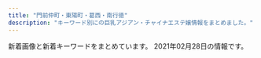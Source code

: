 ```yaml
---
title: "門前仲町・東陽町・葛西・南行徳"
description: "キーワード別にの巨乳アジアン・チャイナエステ嬢情報をまとめました。"
---
```


新着画像と新着キーワードをまとめています。
2021年02月28日の情報です。

<DmmAffiliateIns />
<KeywordTable
  shops={
    [
    {
        "url": "http://aphrodite-est.xyz/",
        "station": "\u884c\u5fb3\u99c5\u5357\u53e3",
        "img_links": [
            "http://aphrodite-est.xyz/img/nav-006.png",
            "http://aphrodite-est.xyz/img/nav-003.png",
            "http://aphrodite-est.xyz/img/cg09.png",
            "http://aphrodite-est.xyz/img/nav-004.png",
            "http://aphrodite-est.xyz/img/no.png",
            "http://aphrodite-est.xyz/img/tel.png",
            "http://aphrodite-est.xyz/img/nav-001.png",
            "http://aphrodite-est.xyz/img/cg07.png",
            "http://aphrodite-est.xyz/img/cg02.png",
            "http://aphrodite-est.xyz/img/top01.png",
            "http://aphrodite-est.xyz/img/stb.jpg",
            "http://aphrodite-est.xyz/img/cg08.png",
            "http://aphrodite-est.xyz/img/cg06.png",
            "http://aphrodite-est.xyz/img/nav-002.png",
            "http://aphrodite-est.xyz/img/nav-005.png",
            "http://aphrodite-est.xyz/img/cg03.png",
            "http://aphrodite-est.xyz/img/stt.jpg"
        ],
        "keywords": {
            "D": 2,
            "C": 1,
            "86": 5,
            "85": 1,
            "E": 3
        },
        "name": "Pinkie \uff5e\u30d4\u30f3\u30ad\u30fc\uff5e"
    },
    {
        "img_links": [
            "http://www.momiyoshi.mesthe.com/files/012.jpg",
            "http://www.momiyoshi.mesthe.com/images/mainImg_sub.jpg",
            "http://www.momiyoshi.mesthe.com/files/008-02.jpg",
            "http://www.momiyoshi.mesthe.com/files/012-02.jpg",
            "http://www.momiyoshi.mesthe.com/files/005.jpg",
            "http://www.momiyoshi.mesthe.com/files/011-02.jpg",
            "http://www.momiyoshi.mesthe.com/files/011.jpg",
            "http://www.momiyoshi.mesthe.com/files/005-02.jpg",
            "http://www.momiyoshi.mesthe.com/files/002.jpg",
            "http://www.momiyoshi.mesthe.com/files/013.jpg",
            "http://www.momiyoshi.mesthe.com/files/008.jpg",
            "http://www.momiyoshi.mesthe.com/images/btn2.png",
            "http://www.momiyoshi.mesthe.com/images/icon_info.png",
            "http://www.momiyoshi.mesthe.com/images/mainImg_sub2.jpg",
            "http://www.momiyoshi.mesthe.com/files/004.jpg",
            "http://www.momiyoshi.mesthe.com/files/003-02.jpg",
            "http://www.momiyoshi.mesthe.com/images/icon_tel.png",
            "http://www.momiyoshi.mesthe.com/files/002-02.jpg",
            "http://www.momiyoshi.mesthe.com/files/004-02.jpg",
            "http://www.momiyoshi.mesthe.com/files/013-02.jpg",
            "http://www.momiyoshi.mesthe.com/files/001-02.jpg",
            "http://www.momiyoshi.mesthe.com/files/003.jpg",
            "http://www.momiyoshi.mesthe.com/files/001.jpg",
            "http://www.momiyoshi.mesthe.com/images/icon_staff.png",
            "http://www.momiyoshi.mesthe.com/images/icon_top.png"
        ],
        "keywords": {
            "C": 12,
            "85": 8,
            "D": 24,
            "86": 12,
            "87": 16
        },
        "name": "momiyoshi",
        "station": "\u9580\u524d\u4ef2\u753a\u99c56\u756a\u51fa\u53e3",
        "url": "http://www.momiyoshi.mesthe.com/"
    },
    {
        "keywords": {
            "C": 22
        },
        "station": "\u897f\u845b\u897f\u99c5\u5317\u53e3",
        "url": "http://arm-salon.com/",
        "img_links": [
            "http://arm-salon.com/pic/top.png",
            "http://arm-salon.com/staff/yui/01mb.jpg",
            "http://arm-salon.com/staff/sizuka/01mb.jpg",
            "http://arm-salon.com/staff/emi/01mb.jpg",
            "http://arm-salon.com/staff/kana/01mb.jpg",
            "http://arm-salon.com/staff/midori/01.jpg",
            "http://arm-salon.com/staff/anna/02.jpg",
            "http://arm-salon.com/staff/kana/01.jpg",
            "http://arm-salon.com/staff/momo/01mb.jpg",
            "http://arm-salon.com/staff/hana/01mb.jpg",
            "http://arm-salon.com/staff/yuri/01mb.jpg",
            "http://arm-salon.com/i/files/homeimg.jpg",
            "http://arm-salon.com/staff/anna/01.jpg",
            "http://arm-salon.com/staff/sizuka/01.jpg",
            "http://arm-salon.com/staff/yuyu/01.jpg",
            "http://arm-salon.com/staff/yuri/01.jpg",
            "http://arm-salon.com/staff/maki/01mb.jpg",
            "http://arm-salon.com/staff/yui/01.jpg",
            "http://arm-salon.com/staff/hana/01.jpg",
            "http://arm-salon.com/staff/yuyu/01mb.jpg",
            "http://arm-salon.com/img/ttl_mobile.png",
            "http://arm-salon.com/img/ttl_staff.png",
            "http://arm-salon.com/staff/mika/01.jpg",
            "http://arm-salon.com/staff/momo/01.jpg",
            "http://arm-salon.com/staff/mika/01mb.jpg",
            "http://arm-salon.com/staff/maki/01.jpg",
            "http://arm-salon.com/pic/head.png",
            "http://arm-salon.com/staff/midori/01mb.jpg",
            "http://arm-salon.com/img/att.png",
            "http://arm-salon.com/staff/emi/01.jpg",
            "http://arm-salon.com/staff/misa/01.jpg",
            "http://arm-salon.com/staff/misa/01mb.jpg",
            "http://arm-salon.com/staff/anna/01mb.jpg"
        ],
        "name": "\u68ee\u306e\u5bb6"
    },
    {
        "keywords": {},
        "name": "\u8ab0\u304c\u3044\u308b\u306e?",
        "url": "https://whois.iest.info/",
        "station": "\u897f\u845b\u897f\u99c5\u5317\u53e3",
        "img_links": []
    },
    {
        "station": "\u884c\u5fb3\u99c5",
        "img_links": [
            "http://wientry.work/static/picture/nav-003.png",
            "http://wientry.work/static/picture/nav-006.png",
            "http://wientry.work/static/picture/nav-004.png",
            "http://wientry.work/static/picture/top01.png",
            "http://wientry.work/static/picture/top003.jpg",
            "http://wientry.work/static/picture/left.jpg",
            "http://wientry.work/static/picture/right.jpg",
            "http://wientry.work/static/picture/nav-002.png",
            "http://wientry.work/static/picture/tel.png",
            "http://wientry.work/static/picture/nav-001.png",
            "http://wientry.work/uploads/210204/1-2102041454259C.jpg",
            "http://wientry.work/uploads/210204/1-2102041451144E.jpg",
            "http://wientry.work/static/picture/nav-005.png",
            "http://wientry.work/uploads/210204/1-210204145321421.jpg"
        ],
        "keywords": {
            "88": 1,
            "D": 2,
            "C": 1,
            "85": 1,
            "84": 1
        },
        "url": "http://wientry.work/",
        "name": "\u30e9\u30d6\u30ea\u30fc"
    },
    {
        "station": "\u9580\u524d\u4ef2\u753a\u99c51\u756a\u51fa\u53e3",
        "name": "\u591c\u6765\u9999",
        "url": "http://www.yeraisha.esjp.info/",
        "keywords": {
            "C": 4,
            "D": 12,
            "86": 10,
            "88": 2,
            "87": 6
        },
        "img_links": [
            "http://www.yeraisha.esjp.info/photo_news/upimg/103916020c5436cbc3_1.jpg",
            "http://www.yeraisha.esjp.info/files/014.jpg",
            "http://www.yeraisha.esjp.info/files/010-03.jpg",
            "http://www.yeraisha.esjp.info/photo_news/upimg/541995f8e7a123b0df_1.jpg",
            "http://www.yeraisha.esjp.info/images/m-top003.jpg",
            "http://www.yeraisha.esjp.info/files/007-03.jpg",
            "http://www.yeraisha.esjp.info/files/014-03.jpg",
            "http://www.yeraisha.esjp.info/photo_news/upimg/541995f8e7a123b0df_0.jpg",
            "http://www.yeraisha.esjp.info/files/010.jpg",
            "http://www.yeraisha.esjp.info/files/011-03.jpg",
            "http://www.yeraisha.esjp.info/images/m-head01.jpg",
            "http://www.yeraisha.esjp.info/photo_news/upimg/470435fe983ea66714_0.jpg",
            "http://www.yeraisha.esjp.info/images/call.png",
            "http://www.yeraisha.esjp.info/files/016.jpg",
            "http://www.yeraisha.esjp.info/files/015.jpg",
            "http://www.yeraisha.esjp.info/files/001-03.jpg",
            "http://www.yeraisha.esjp.info/files/016-03.jpg",
            "http://www.yeraisha.esjp.info/photo_news/upimg/708855fa23e7b29bc6_1.jpg",
            "http://www.yeraisha.esjp.info/files/015-02.jpg",
            "http://www.yeraisha.esjp.info/files/010-02.jpg",
            "http://www.yeraisha.esjp.info/files/003-03.jpg",
            "http://www.yeraisha.esjp.info/files/003.jpg",
            "http://www.yeraisha.esjp.info/photo_news/upimg/287876012472ea7f2e_1.jpg",
            "http://www.yeraisha.esjp.info/files/015-03.jpg",
            "http://www.yeraisha.esjp.info/files/001-02.jpg",
            "http://www.yeraisha.esjp.info/files/001.jpg",
            "http://www.yeraisha.esjp.info/files/011-02.jpg",
            "http://www.yeraisha.esjp.info/files/002-03.jpg",
            "http://www.yeraisha.esjp.info/files/016-02.jpg",
            "http://www.yeraisha.esjp.info/images/m-top004.jpg",
            "http://www.yeraisha.esjp.info/files/011.jpg",
            "http://www.yeraisha.esjp.info/photo_news/upimg/569645ff576e68a2f9_1.jpg",
            "http://www.yeraisha.esjp.info/files/007.jpg",
            "http://www.yeraisha.esjp.info/images/foot01.jpg",
            "http://www.yeraisha.esjp.info/files/003-02.jpg",
            "http://www.yeraisha.esjp.info/photo_news/upimg/96590602a02528f39e_1.jpg",
            "http://www.yeraisha.esjp.info/photo_news/upimg/103916020c5436cbc3_0.jpg",
            "http://www.yeraisha.esjp.info/files/002.jpg",
            "http://www.yeraisha.esjp.info/photo_news/upimg/287805fc9ed3c6dfd5_0.jpg",
            "http://www.yeraisha.esjp.info/files/002-02.jpg",
            "http://www.yeraisha.esjp.info/files/014-02.jpg",
            "http://www.yeraisha.esjp.info/files/007-02.jpg",
            "http://www.yeraisha.esjp.info/photo_news/upimg/657035f9ba51dd5f6b_0.jpg"
        ]
    },
    {
        "name": "LOVER",
        "station": "\u6d66\u5b89\u99c5\u5317\u53e3",
        "url": "http://lover.esnavi.work/",
        "keywords": {
            "86": 1,
            "89": 3,
            "88": 2,
            "\u80f8": 1,
            "F": 1,
            "90": 6
        },
        "img_links": [
            "http://lover.esnavi.work/2/uploadimg/1608526967.jpeg",
            "http://lover.esnavi.work/2/uploadimg/1605023116.jpeg",
            "http://lover.esnavi.work/2/uploadimg/1611986397.png",
            "http://lover.esnavi.work/2/uploadimg/1605023598.jpeg",
            "http://lover.esnavi.work/sys1.jpg",
            "http://lover.esnavi.work/2/uploadimg/1605023511.jpeg",
            "http://lover.esnavi.work/2/uploadimg/1605023370.jpeg",
            "http://lover.esnavi.work/interior_t.jpg",
            "http://lover.esnavi.work/int1.png",
            "http://lover.esnavi.work/int2.png",
            "http://lover.esnavi.work/ac2.jpg",
            "http://lover.esnavi.work/2/uploadimg/1607932603.jpeg",
            "http://lover.esnavi.work/2/uploadimg/1610349374.jpeg",
            "http://lover.esnavi.work/2/uploadimg/1605023910.jpeg",
            "http://lover.esnavi.work/staff_t.jpg",
            "http://lover.esnavi.work/2/uploadimg/1605023215.jpeg",
            "http://lover.esnavi.work/news.jpg",
            "http://lover.esnavi.work/head.jpg",
            "http://lover.esnavi.work/2/uploadimg/1605022914.jpeg",
            "http://lover.esnavi.work/2/uploadimg/1605024124.jpeg"
        ]
    },
    {
        "img_links": [
            "http://soft-room.work/img/riri1.jpg",
            "http://soft-room.work/sp/images/sys2.jpg",
            "http://soft-room.work/sp/img/yui1.jpg",
            "http://soft-room.work/sp/staff/juri.jpg",
            "http://soft-room.work/images/4.jpg",
            "http://soft-room.work/sp/images/footer.jpg",
            "http://soft-room.work/sp/images/interior_t.jpg",
            "http://soft-room.work/images/sys1.jpg",
            "http://soft-room.work/images/6.jpg",
            "http://soft-room.work/sp/images/head.jpg",
            "http://soft-room.work/sp/images/newsb.png",
            "http://soft-room.work/staff/riri.jpg",
            "http://soft-room.work/images/newface.jpg",
            "http://soft-room.work/img/juri1.jpg",
            "http://soft-room.work/img/mina1.jpg",
            "http://soft-room.work/staff/rina.jpg",
            "http://soft-room.work/images/head.jpg",
            "http://soft-room.work/img/sora1.jpg",
            "http://soft-room.work/images/b1.jpg",
            "http://soft-room.work/sp/images/rec2.jpg",
            "http://soft-room.work/sp/img/mina1.jpg",
            "http://soft-room.work/staff/yui.jpg",
            "http://soft-room.work/sp/menu/top.jpg",
            "http://soft-room.work/sp/staff/mei.jpg",
            "http://soft-room.work/sp/images/tel.jpg",
            "http://soft-room.work/sp/images/ta.jpg",
            "http://soft-room.work/img/rina2.jpg",
            "http://soft-room.work/images/sys3.jpg",
            "http://soft-room.work/sp/img/rina2.jpg",
            "http://soft-room.work/sp/images/int3.jpg",
            "http://soft-room.work/images/11.jpg",
            "http://soft-room.work/sp/staff/sora.jpg",
            "http://soft-room.work/sp/images/sys3.jpg",
            "http://soft-room.work/sp/images/int4.jpg",
            "http://soft-room.work/sp/img/mei1.jpg",
            "http://soft-room.work/sp/img/sora1.jpg",
            "http://soft-room.work/sp/images/staff_t.jpg",
            "http://soft-room.work/sp/img/riri1.jpg",
            "http://soft-room.work/sp/staff/mirai.jpg",
            "http://soft-room.work/images/rec2.jpg",
            "http://soft-room.work/sp/images/ac1.jpg",
            "http://soft-room.work/sp/images/int1.jpg",
            "http://soft-room.work/staff/mei.jpg",
            "http://soft-room.work/images/tgirl.jpg",
            "http://soft-room.work/sp/staff/yui.jpg",
            "http://soft-room.work/images/12.jpg",
            "http://soft-room.work/images/staff_t.jpg",
            "http://soft-room.work/img/rin1.jpg",
            "http://soft-room.work/sp/img/juri1.jpg",
            "http://soft-room.work/images/concept.jpg",
            "http://soft-room.work/images/16.jpg",
            "http://soft-room.work/sp/img/rina1.jpg",
            "http://soft-room.work/images/news_t.jpg",
            "http://soft-room.work/sp/images/news.jpg",
            "http://soft-room.work/images/2.jpg",
            "http://soft-room.work/images/1.jpg",
            "http://soft-room.work/sp/images/topgirl.jpg",
            "http://soft-room.work/images/int1.jpg",
            "http://soft-room.work/img/yui1.jpg",
            "http://soft-room.work/images/int2.jpg",
            "http://soft-room.work/images/sys2.jpg",
            "http://soft-room.work/sp/images/b1.jpg",
            "http://soft-room.work/img/mirai1.jpg",
            "http://soft-room.work/sp/images/int2.jpg",
            "http://soft-room.work/img/rina1.jpg",
            "http://soft-room.work/images/3.jpg",
            "http://soft-room.work/sp/images/rec1.jpg",
            "http://soft-room.work/sp/staff/rin.jpg",
            "http://soft-room.work/sp/img/mirai1.jpg",
            "http://soft-room.work/img/mei1.jpg",
            "http://soft-room.work/staff/mirai.jpg",
            "http://soft-room.work/staff/sora.jpg",
            "http://soft-room.work/images/tr.jpg",
            "http://soft-room.work/sp/staff/riri.jpg",
            "http://soft-room.work/images/rec1.jpg",
            "http://soft-room.work/sp/staff/mina.jpg",
            "http://soft-room.work/images/ac1.jpg",
            "http://soft-room.work/images/7.jpg",
            "http://soft-room.work/sp/images/concept.jpg",
            "http://soft-room.work/sp/img/rin1.jpg",
            "http://soft-room.work/sp/menu/staff.jpg",
            "http://soft-room.work/staff/mina.jpg",
            "http://soft-room.work/staff/juri.jpg",
            "http://soft-room.work/sp/staff/rina.jpg",
            "http://soft-room.work/images/interior_t.jpg",
            "http://soft-room.work/images/news_b.jpg",
            "http://soft-room.work/images/sm.jpg",
            "http://soft-room.work/staff/rin.jpg",
            "http://soft-room.work/sp/images/sys1.jpg"
        ],
        "station": "\u6728\u5834\u99c52\u756a\u51fa\u53e3",
        "name": "\u30bd\u30d5\u30c8\u306a\u7a7a\u9593",
        "url": "http://soft-room.work/",
        "keywords": {}
    },
    {
        "name": "\u30ef\u30f3\u30c0\u30fc\u30e9\u30f3\u30c9",
        "url": "https://www.es-mensesthe.info/",
        "img_links": [
            "https://static.wixstatic.com/media/96d791_9f931b4f1aa848f686c4852fb4de0023~mv2.jpg",
            "https://static.wixstatic.com/media/96d791_9f250e4c7aed463b8cc303d40b6fdc85~mv2.jpg",
            "https://static.wixstatic.com/media/1789f4_eb4dabafdee7459289bbfd43f6719052~mv2.jpg",
            "https://static.wixstatic.com/media/96d791_6ff48fcff4404e948713a278d6fba4aa~mv2.jpg",
            "https://static.wixstatic.com/media/96d791_319c152db4f64ca4ae7aaf3dfaa2e545~mv2.jpg",
            "https://static.wixstatic.com/media/1789f4_87b201f67c6e4c62af73fb844a14de81~mv2.jpg",
            "https://static.wixstatic.com/media/1789f4_4d79485218b045c29669c797b24682f2~mv2.jpg",
            "https://static.wixstatic.com/media/1789f4_08db416164264cc2afaf7ab008798109~mv2.jpg",
            "https://static.wixstatic.com/media/1789f4_2fbb8d30cbfd49d58924ba8e468ef7f5~mv2.jpg",
            "https://static.wixstatic.com/media/96d791_909be609618b462998825515bd1ecfea~mv2.jpg",
            "https://static.wixstatic.com/media/96d791_1c10b3e5806b434e9674af60ef5ee259~mv2.jpg",
            "https://static.wixstatic.com/media/1789f4_6339548d722e42cd9cb0bba2e089a878~mv2.jpg",
            "https://static.wixstatic.com/media/1789f4_37c5ad5eac7c435bbf6465cef4458a93~mv2.jpg",
            "https://static.wixstatic.com/media/1789f4_6ea9139345054bfa8c0e670f5ff5f608~mv2.jpg",
            "https://static.wixstatic.com/media/96d791_43e018dca22747c2b765d8aa6bb4730d~mv2.jpg",
            "https://static.wixstatic.com/media/96d791_9531b0b1bbfc427f8c9fc93875698f78~mv2.jpg",
            "https://static.wixstatic.com/media/96d791_f28a0b63f0e242c58274b246ca243806~mv2.png",
            "https://static.wixstatic.com/media/96d791_b9f10a69e3814caf9ca0fd108e450bfa~mv2.jpg",
            "https://static.wixstatic.com/media/1789f4_53c48fcb6107473e973f10ac24515612~mv2.jpg",
            "https://static.wixstatic.com/media/96d791_3eb6f202b7134ca182380be13a2eceec~mv2.png",
            "https://static.wixstatic.com/media/96d791_5d55c113359a4a188f4a12da11153d08~mv2.png",
            "https://static.wixstatic.com/media/a896d9_bbced4ca1ed240d9976a39bd584760ec.png",
            "https://static.wixstatic.com/media/1789f4_924b58ab79154b06a9cf2728f83f9e16~mv2.jpg",
            "https://static.wixstatic.com/media/1789f4_e147280e483f42899e4b3d5e7caf92f1~mv2.jpg",
            "https://static.wixstatic.com/media/96d791_777d95134fdd4e6f8fa4a6835974a07e~mv2.jpg",
            "https://static.wixstatic.com/media/1789f4_b73fff4c0faa49d3b17c6f77178b82c7~mv2.jpg",
            "https://static.wixstatic.com/media/a896d9_02f0ebb1776e442eae0ce11dffc92d24.png",
            "https://static.wixstatic.com/media/96d791_e28a35375184419e9585c2b4e12ac83e~mv2.jpg",
            "https://static.wixstatic.com/media/96d791_1be596dd7f23490b9b0e704178290531~mv2.jpg",
            "https://static.wixstatic.com/media/1789f4_b5b09432f43e4c789cf70ea4c2bcb8b4~mv2.jpg",
            "https://static.wixstatic.com/media/96d791_817955bbd13f4a11abc0c6ddfbac0f82~mv2.jpg",
            "https://static.wixstatic.com/media/1789f4_bb09d038921944c0a6aeab64006a7e13~mv2.jpg",
            "https://static.wixstatic.com/media/96d791_a6a8b8544ec34c5a8f5c58828e8b0a0f~mv2.jpg",
            "https://static.wixstatic.com/media/96d791_859f31dba3184d118e9eed6302e18ea1~mv2.jpg",
            "https://static.wixstatic.com/media/1789f4_19c0b82d700e45f79a8f65ec9df8ca32~mv2.jpg"
        ],
        "station": "\u897f\u845b\u897f\u99c5\u5317\u53e3",
        "keywords": {
            "C": 15,
            "F": 2
        }
    },
    {
        "url": "http://eurynome-est.biz/",
        "station": "\u9580\u524d\u4ef2\u753a\u99c54\u756a\u51fa\u53e3",
        "keywords": {},
        "img_links": [
            "http://eurynome-est.biz/css/staff/staff05.png",
            "http://eurynome-est.biz/css/m-top-right04.jpg",
            "http://eurynome-est.biz/css/m-left.jpg",
            "http://eurynome-est.biz/css/m-yejiao.jpg",
            "http://eurynome-est.biz/css/staff/staff03.png",
            "http://eurynome-est.biz/css/m-top02.jpg",
            "http://eurynome-est.biz/css/m-right.jpg",
            "http://eurynome-est.biz/css/m-top-right02.jpg",
            "http://eurynome-est.biz/css/staff/staff02.png",
            "http://eurynome-est.biz/css/m-top-right03.jpg",
            "http://eurynome-est.biz/css/m-head.jpg",
            "http://eurynome-est.biz/css/top-left01.jpg",
            "http://eurynome-est.biz/css/m-top-right01.jpg",
            "http://eurynome-est.biz/css/staff/staff01.png",
            "http://eurynome-est.biz/images/call.png"
        ],
        "name": "YOU\uff06I"
    },
    {
        "name": "\u30ea\u30d5\u30ec\u30c3\u30b7\u30e5",
        "station": "\u6728\u5834\u99c5A4\u51fa\u53e3",
        "img_links": [
            "http://iyasinote.xyz/_src/20272583/tel.png",
            "http://iyasinote.xyz/_src/20272575/sign.png",
            "http://iyasinote.xyz/_src/20272684/s2.jpg",
            "http://iyasinote.xyz/_src/20272612/sign.png",
            "http://iyasinote.xyz/_src/20272602/sign.png",
            "http://iyasinote.xyz/_src/20850011/s2.jpg",
            "http://iyasinote.xyz/_src/20272614/x1.png",
            "http://iyasinote.xyz/_src/20272585/back.png",
            "http://iyasinote.xyz/_src/20272578/b1.png",
            "http://iyasinote.xyz/_src/20272608/back.png",
            "http://iyasinote.xyz/_src/20272567/sign.png",
            "http://iyasinote.xyz/_src/20272643/index_09.png",
            "http://iyasinote.xyz/_src/20272639/index_04.png",
            "http://iyasinote.xyz/_src/20272571/img20160403102850637767.jpg",
            "http://iyasinote.xyz/_src/20272628/x1.png",
            "http://iyasinote.xyz/_src/20272641/index_11.png",
            "http://iyasinote.xyz/_src/20272665/img20160204005259325917.jpg",
            "http://iyasinote.xyz/_src/23776260/wechatimg249_20180701185537417.jpg",
            "http://iyasinote.xyz/_src/20272626/sign.png",
            "http://iyasinote.xyz/_src/20272573/b1.png",
            "http://iyasinote.xyz/_src/20272568/img20151209023726260995.jpg",
            "http://iyasinote.xyz/_src/20272599/back.png",
            "http://iyasinote.xyz/_src/20850006/s1.jpg",
            "http://iyasinote.xyz/_src/32108882/img20190623174539069990.jpg",
            "http://iyasinote.xyz/_src/20272590/x1.png",
            "http://iyasinote.xyz/_src/20272644/s1.jpg",
            "http://iyasinote.xyz/_src/20272683/s3.jpg",
            "http://iyasinote.xyz/_src/20272581/sign.png",
            "http://iyasinote.xyz/_src/20272631/x3.png",
            "http://iyasinote.xyz/_src/20272623/back.png",
            "http://iyasinote.xyz/_src/23776259/wechatimg249_20180701185537417.jpg",
            "http://iyasinote.xyz/_src/20272642/index_08.png",
            "http://iyasinote.xyz/_src/21196925/img20180526163006762357.jpg",
            "http://iyasinote.xyz/_src/20272588/sign.png",
            "http://iyasinote.xyz/_src/20272570/dscf1336.jpg",
            "http://iyasinote.xyz/_src/20272636/back.png",
            "http://iyasinote.xyz/_src/20272584/tel.png",
            "http://iyasinote.xyz/_src/20272594/x3.png",
            "http://iyasinote.xyz/_src/20272640/index_05.png",
            "http://iyasinote.xyz/_src/20272668/info1.png",
            "http://iyasinote.xyz/_src/20850017/s3.jpg",
            "http://iyasinote.xyz/_src/20272569/_x1m6343.jpg",
            "http://iyasinote.xyz/_src/20272618/x3.png"
        ],
        "url": "http://iyasinote.xyz/",
        "keywords": {}
    },
    {
        "keywords": {
            "86": 6,
            "87": 18,
            "C": 6,
            "D": 18
        },
        "img_links": [
            "http://www.lover.iesjp.com/files/004-03.jpg",
            "http://www.lover.iesjp.com/files/004-02.jpg",
            "http://www.lover.iesjp.com/files/002.jpg",
            "http://www.lover.iesjp.com/files/002-03.jpg",
            "http://www.lover.iesjp.com/files/005.jpg",
            "http://www.lover.iesjp.com/files/002-02.jpg",
            "http://www.lover.iesjp.com/images/tit_new.png",
            "http://www.lover.iesjp.com/images/tit_therapist.png",
            "http://www.lover.iesjp.com/images/maining.jpg",
            "http://www.lover.iesjp.com/images/sp_tit_therapist.png",
            "http://www.lover.iesjp.com/files/005-02.jpg",
            "http://www.lover.iesjp.com/images/sp_top.jpg",
            "http://www.lover.iesjp.com/files/004.jpg",
            "http://www.lover.iesjp.com/files/001-02.jpg",
            "http://www.lover.iesjp.com/photo_news/upimg/16513602dc01faebf9_1.jpg",
            "http://www.lover.iesjp.com/images/sp_tit_new.png",
            "http://www.lover.iesjp.com/images/img_tel.png",
            "http://www.lover.iesjp.com/files/005-03.jpg",
            "http://www.lover.iesjp.com/images/top.jpg",
            "http://www.lover.iesjp.com/files/001.jpg",
            "http://www.lover.iesjp.com/files/001-03.jpg",
            "http://www.lover.iesjp.com/photo_news/upimg/16513602dc01faebf9_0.jpg"
        ],
        "station": "\u9580\u524d\u4ef2\u753a\u99c56\u756a\u51fa\u53e3",
        "name": "\u3044\u3061\u3054",
        "url": "http://www.lover.iesjp.com/"
    },
    {
        "station": "\u884c\u5fb3\u99c5",
        "img_links": [
            "http://blue-est.xyz/images/gat.png",
            "http://blue-est.xyz/images/nana.jpg",
            "http://blue-est.xyz/images/g7.jpg",
            "http://blue-est.xyz/images/g31.jpg",
            "http://blue-est.xyz/images/h1.jpg",
            "http://blue-est.xyz/images/my.jpg",
            "http://blue-est.xyz/images/na.jpg",
            "http://blue-est.xyz/images/g6.jpg",
            "http://blue-est.xyz/images/aya.jpg",
            "http://blue-est.xyz/images/moe.jpg",
            "http://blue-est.xyz/images/top.png",
            "http://blue-est.xyz/images/mobile.png",
            "http://blue-est.xyz/images/miyu.jpg",
            "http://blue-est.xyz/images/hana.jpg",
            "http://blue-est.xyz/images/h2.jpg",
            "http://blue-est.xyz/images/tite-staff.png",
            "http://blue-est.xyz/images/g5.jpg",
            "http://blue-est.xyz/images/g18.jpg",
            "http://blue-est.xyz/images/momo.jpg",
            "http://blue-est.xyz/images/nnm.jpg",
            "http://blue-est.xyz/images/saki.jpg",
            "http://blue-est.xyz/images/ayk.jpg",
            "http://blue-est.xyz/images/lili.jpg",
            "http://blue-est.xyz/images/newt.png",
            "http://blue-est.xyz/images/mimi.jpg",
            "http://blue-est.xyz/images/ggg.jpg",
            "http://blue-est.xyz/images/laki.jpg",
            "http://blue-est.xyz/images/g8.jpg",
            "http://blue-est.xyz/images/g0.jpg",
            "http://blue-est.xyz/images/mina.jpg",
            "http://blue-est.xyz/images/g9.jpg",
            "http://blue-est.xyz/images/lie.jpg",
            "http://blue-est.xyz/images/g1.jpg",
            "http://blue-est.xyz/images/r01.jpg",
            "http://blue-est.xyz/images/kaori.jpg",
            "http://blue-est.xyz/images/r02.jpg",
            "http://blue-est.xyz/images/mm.jpg",
            "http://blue-est.xyz/images/sr.jpg",
            "http://blue-est.xyz/images/runa.jpg",
            "http://blue-est.xyz/images/ayi.jpg",
            "http://blue-est.xyz/images/y.jpg",
            "http://blue-est.xyz/images/pickt.png",
            "http://blue-est.xyz/images/g4.jpg",
            "http://blue-est.xyz/images/lisa.jpg"
        ],
        "url": "http://blue-est.xyz/",
        "name": "Angel Islands",
        "keywords": {
            "E": 1,
            "C": 7,
            "85": 1
        }
    },
    {
        "keywords": {},
        "url": "http://hi-msg.com/mi/",
        "img_links": [
            "http://hi-msg.com/mi/img/p-00.jpg",
            "http://hi-msg.com/mi/img/no.png",
            "http://hi-msg.com/mi/img/fla-1.jpg",
            "http://hi-msg.com/mi/img/s-2.jpg",
            "http://hi-msg.com/mi/img/p-6.jpg",
            "http://hi-msg.com/mi/img/p-5.jpg",
            "http://hi-msg.com/mi/img/p-2.jpg",
            "http://hi-msg.com/mi/img/p-7.jpg",
            "http://hi-msg.com/mi/img/p-1.jpg",
            "http://hi-msg.com/mi/img/p-8.jpg",
            "http://hi-msg.com/mi/img/p-4.jpg",
            "http://hi-msg.com/mi/img/p-3.jpg",
            "http://hi-msg.com/mi/img/staff-list-top.jpg",
            "http://hi-msg.com/mi/img/fla.jpg",
            "http://hi-msg.com/mi/img/p-10.jpg",
            "http://hi-msg.com/mi/img/p-9.jpg",
            "http://hi-msg.com/mi/img/botton.jpg"
        ],
        "name": "\u7f8e",
        "station": "\u884c\u5fb3\u99c5"
    },
    {
        "station": "\u9580\u524d\u4ef2\u753a\u99c54\u756a\u53e3",
        "name": "Sexy Girl",
        "url": "http://www.sexy.esturl.com/",
        "keywords": {
            "D": 2,
            "C": 2,
            "87": 3,
            "\u30bb\u30af\u30b7\u30fc": 13,
            "86": 1
        },
        "img_links": [
            "http://www.sexy.esturl.com/files/001.jpg",
            "http://www.sexy.esturl.com/images/shop/shop01.jpg",
            "http://www.sexy.esturl.com/images/end.png",
            "http://www.sexy.esturl.com/images/shop/shop04.jpg",
            "http://www.sexy.esturl.com/images/bj2.jpg",
            "http://www.sexy.esturl.com/images/r1.jpg",
            "http://www.sexy.esturl.com/images/r5.jpg",
            "http://www.sexy.esturl.com/images/s_link.png",
            "http://www.sexy.esturl.com/images/pick.png",
            "http://www.sexy.esturl.com/images/news.png",
            "http://www.sexy.esturl.com/images/face.png",
            "http://www.sexy.esturl.com/images/r4.jpg",
            "http://www.sexy.esturl.com/files/002.jpg",
            "http://www.sexy.esturl.com/images/shop/shop02.jpg",
            "http://www.sexy.esturl.com/images/top.png",
            "http://www.sexy.esturl.com/files/004.jpg",
            "http://www.sexy.esturl.com/images/s_staff.png",
            "http://www.sexy.esturl.com/images/shop/shop03.jpg",
            "http://www.sexy.esturl.com/images/r2.jpg",
            "http://www.sexy.esturl.com/files/003.jpg"
        ]
    },
    {
        "name": "\u3072\u307e\u308f\u308a",
        "img_links": [],
        "station": "\u6728\u5834\u99c52\u756a\u51fa\u53e3",
        "url": "http://viuwea.xyz/",
        "keywords": {}
    },
    {
        "name": "\u3084\u3059\u3089\u304e",
        "img_links": [
            "http://akien.work/head_1_4332_15445805847677.jpg",
            "http://akien.work/ditu.jpg",
            "http://akien.work/jiejing4.jpg",
            "http://akien.work/jiejing6.jpg",
            "http://akien.work/5.jpeg",
            "http://akien.work/fengjing2.jpg",
            "http://akien.work/jiejing2.jpg",
            "http://akien.work/head_4_4332_1544580584784110.jpg",
            "http://akien.work/6.jpeg",
            "http://akien.work/head_2_4332_1544580584367843.jpg",
            "http://akien.work/jiejing1.jpg",
            "http://akien.work/jiejing3.jpg",
            "http://akien.work/staff_7559_1547886875744350.jpg",
            "http://akien.work/jiejing5.jpg",
            "http://akien.work/staff_7170_1544625837499078_1.jpg",
            "http://akien.work/staff_7170_1544625837499078.jpg"
        ],
        "keywords": {},
        "url": "http://akien.work/",
        "station": "\u8239\u5800\u99c5\u5317\u53e3"
    },
    {
        "keywords": {
            "E": 2,
            "C": 12,
            "87": 2,
            "D": 2,
            "86": 2,
            "85": 2
        },
        "name": "\u7f8e\u5c11\u5973\u770b\u8b77\u30b9\u30c6\u30fc\u30b7\u30e7\u30f3",
        "station": "\u9580\u524d\u4ef2\u753a\u99c53\u756a\u51fa\u53e3",
        "img_links": [
            "http://beautygirls-station.work/img/st1.jpg",
            "http://beautygirls-station.work/sp/img/sys.jpg",
            "http://beautygirls-station.work/img/st2.jpg",
            "http://beautygirls-station.work/sp/img/info.jpg",
            "http://beautygirls-station.work/img/bod.png",
            "http://beautygirls-station.work/sp/img/time.jpg",
            "http://beautygirls-station.work/sp/img/t-a.jpg",
            "http://beautygirls-station.work/sp/img/botton.jpg",
            "http://beautygirls-station.work/sp/img/pic.jpg",
            "http://beautygirls-station.work/sp/img/p1.jpg",
            "http://beautygirls-station.work/img/s1.jpg",
            "http://beautygirls-station.work/sp/img/st3.jpg",
            "http://beautygirls-station.work/sp/img/add.jpg",
            "http://beautygirls-station.work/sp/img/p3.jpg",
            "http://beautygirls-station.work/sp/img/t-r.jpg",
            "http://beautygirls-station.work/sp/img/pc.jpg",
            "http://beautygirls-station.work/sp/img/t-t.jpg",
            "http://beautygirls-station.work/sp/img/tel.jpg",
            "http://beautygirls-station.work/img/sta1.jpg",
            "http://beautygirls-station.work/img/st3.jpg",
            "http://beautygirls-station.work/img/nos.jpg",
            "http://beautygirls-station.work/sp/img/t-o.jpg",
            "http://beautygirls-station.work/img/mo.png",
            "http://beautygirls-station.work/sp/img/t-s.jpg",
            "http://beautygirls-station.work/img/s3.jpg",
            "http://beautygirls-station.work/sp/img/p2.jpg",
            "http://beautygirls-station.work/sp/img/st1.jpg",
            "http://beautygirls-station.work/img/sta2.jpg",
            "http://beautygirls-station.work/img/s2.jpg",
            "http://beautygirls-station.work/img/rom.png",
            "http://beautygirls-station.work/sp/img/st2.jpg",
            "http://beautygirls-station.work/img/sta3.jpg",
            "http://beautygirls-station.work/img/bottom.png",
            "http://beautygirls-station.work/sp/img/tit.jpg"
        ],
        "url": "http://beautygirls-station.work/"
    },
    {
        "station": "\u845b\u897f\u99c5\u897f\u53e3",
        "img_links": [
            "http://www.mens-royal.com/images/room3.jpg",
            "http://www.mens-royal.com/images/room4.jpg",
            "http://www.mens-royal.com/images/girl-z1.jpg",
            "http://www.mens-royal.com/files/071.jpg",
            "http://www.mens-royal.com/images/girl-z2.jpg",
            "http://www.mens-royal.com/images/mobile.jpg",
            "http://www.mens-royal.com/images/s_mobile.png",
            "http://www.mens-royal.com/files/042-02.jpg",
            "http://www.mens-royal.com/files/072-02.jpg",
            "http://www.mens-royal.com/files/063-02.jpg",
            "http://www.mens-royal.com/files/063.jpg",
            "http://www.mens-royal.com/images/s_news.png",
            "http://www.mens-royal.com/files/042.jpg",
            "http://www.mens-royal.com/images/room1.jpg",
            "http://www.mens-royal.com/files/071-02.jpg",
            "http://www.mens-royal.com/images/s_link.png",
            "http://www.mens-royal.com/images/top02.jpg",
            "http://www.mens-royal.com/images/s_pick.png",
            "http://www.mens-royal.com/files/057.jpg",
            "http://www.mens-royal.com/images/room2.jpg",
            "http://www.mens-royal.com/images/nbj3.jpg",
            "http://www.mens-royal.com/files/067.jpg",
            "http://www.mens-royal.com/images/top01.jpg",
            "http://www.mens-royal.com/files/067-02.jpg",
            "http://www.mens-royal.com/files/057-02.jpg",
            "http://www.mens-royal.com/files/072.jpg",
            "http://www.mens-royal.com/images/s_staff.png",
            "http://www.mens-royal.com/images/link/koko_200x40.png"
        ],
        "url": "http://www.mens-royal.com/",
        "name": "Royal\uff5e\u30ed\u30a4\u30e4\u30eb\uff5e",
        "keywords": {
            "F": 4,
            "D": 2,
            "E": 4,
            "84": 2,
            "88": 8,
            "C": 16,
            "87": 2
        }
    },
    {
        "img_links": [
            "http://lamar-massage.work/img/sta14.png",
            "http://lamar-massage.work/img/s34.jpg",
            "http://lamar-massage.work/img/st33.png",
            "http://lamar-massage.work/img/st31.png",
            "http://lamar-massage.work/img/link-2.png",
            "http://lamar-massage.work/i/img/sta24.png",
            "http://lamar-massage.work/img/sta30.png",
            "http://lamar-massage.work/i/img/r2.jpg",
            "http://lamar-massage.work/i/img/sm.jpg",
            "http://lamar-massage.work/img/st35.jpg",
            "http://lamar-massage.work/img/sta34.jpg",
            "http://lamar-massage.work/img/s14.png",
            "http://lamar-massage.work/img/sta33.png",
            "http://lamar-massage.work/img/st32.png",
            "http://lamar-massage.work/img/nos.png",
            "http://lamar-massage.work/img/sta31.png",
            "http://lamar-massage.work/i/img/sta35.jpg",
            "http://lamar-massage.work/img/st30.png",
            "http://lamar-massage.work/img/st34.jpg",
            "http://lamar-massage.work/img/ss14.png",
            "http://lamar-massage.work/img/s30.png",
            "http://lamar-massage.work/img/st14.png",
            "http://lamar-massage.work/img/sta32.png",
            "http://lamar-massage.work/img/s35.jpg",
            "http://lamar-massage.work/i/img/sta14.png",
            "http://lamar-massage.work/img/link-4.png",
            "http://lamar-massage.work/img/st29.png",
            "http://lamar-massage.work/i/img/sta30.png",
            "http://lamar-massage.work/img/sta35.jpg",
            "http://lamar-massage.work/i/img/r4.jpg",
            "http://lamar-massage.work/i/img/sta34.jpg",
            "http://lamar-massage.work/i/img/sta33.png",
            "http://lamar-massage.work/img/mo.png",
            "http://lamar-massage.work/img/sta28.png",
            "http://lamar-massage.work/i/img/r3.jpg",
            "http://lamar-massage.work/img/s32.png",
            "http://lamar-massage.work/img/s31.png",
            "http://lamar-massage.work/i/img/sta31.png",
            "http://lamar-massage.work/i/img/sta28.png",
            "http://lamar-massage.work/img/st28.png",
            "http://lamar-massage.work/img/link-1.png",
            "http://lamar-massage.work/i/img/sta32.png",
            "http://lamar-massage.work/i/img/top.jpg",
            "http://lamar-massage.work/i/img/sta29.png",
            "http://lamar-massage.work/i/img/sta23.png",
            "http://lamar-massage.work/img/head.png",
            "http://lamar-massage.work/img/s28.png",
            "http://lamar-massage.work/img/bottom.png",
            "http://lamar-massage.work/img/ss35.jpg",
            "http://lamar-massage.work/img/link-3.png",
            "http://lamar-massage.work/img/sta29.png"
        ],
        "station": "\u9580\u524d\u4ef2\u753a\u99c53\u756a\u53e3",
        "keywords": {
            "86": 1,
            "87": 3,
            "88": 5,
            "C": 17
        },
        "url": "http://lamar-massage.work/",
        "name": "\u30e9\u30fb\u30e1\u30fc\u30eb"
    },
    {
        "name": "\u30af\u30aa\u30ec\u30a2",
        "station": "\u6771\u967d\u753a\u99c54\u756a\u51fa\u53e3",
        "url": "http://cuorea-massage.work/",
        "img_links": [
            "http://cuorea-massage.work/img/m40.jpg",
            "http://cuorea-massage.work/img/st4.jpg",
            "http://cuorea-massage.work/img/m1.jpg",
            "http://cuorea-massage.work/img/s13.jpg",
            "http://cuorea-massage.work/img/m50.jpg",
            "http://cuorea-massage.work/i/img/sta7.jpg",
            "http://cuorea-massage.work/img/m30.jpg",
            "http://cuorea-massage.work/i/img/r1.jpg",
            "http://cuorea-massage.work/img/sta12.jpg",
            "http://cuorea-massage.work/img/nos.jpg",
            "http://cuorea-massage.work/i/img/sta1.jpg",
            "http://cuorea-massage.work/img/botton.jpg",
            "http://cuorea-massage.work/img/sta16.jpg",
            "http://cuorea-massage.work/img/s21.jpg",
            "http://cuorea-massage.work/img/sta19.jpg",
            "http://cuorea-massage.work/img/s15.jpg",
            "http://cuorea-massage.work/img/sta11.jpg",
            "http://cuorea-massage.work/img/st15.jpg",
            "http://cuorea-massage.work/i/img/sta19.jpg",
            "http://cuorea-massage.work/i/img/nos.jpg",
            "http://cuorea-massage.work/img/fla.jpg",
            "http://cuorea-massage.work/img/st7.jpg",
            "http://cuorea-massage.work/img/st16.jpg",
            "http://cuorea-massage.work/img/st22.jpg",
            "http://cuorea-massage.work/i/img/sta17.jpg",
            "http://cuorea-massage.work/i/img/sta22.jpg",
            "http://cuorea-massage.work/img/m3.jpg",
            "http://cuorea-massage.work/img/s4.jpg",
            "http://cuorea-massage.work/i/img/sta21.jpg",
            "http://cuorea-massage.work/img/sta7.jpg",
            "http://cuorea-massage.work/img/s12.jpg",
            "http://cuorea-massage.work/i/img/sta12.jpg",
            "http://cuorea-massage.work/i/img/paypay.jpg",
            "http://cuorea-massage.work/img/sta15.jpg",
            "http://cuorea-massage.work/img/m6.jpg",
            "http://cuorea-massage.work/img/st21.jpg",
            "http://cuorea-massage.work/i/img/sta15.jpg",
            "http://cuorea-massage.work/i/img/sta11.jpg",
            "http://cuorea-massage.work/img/m60.jpg",
            "http://cuorea-massage.work/img/sta22.jpg",
            "http://cuorea-massage.work/i/img/sta4.jpg",
            "http://cuorea-massage.work/img/s1.jpg",
            "http://cuorea-massage.work/img/s22.jpg",
            "http://cuorea-massage.work/img/s11.jpg",
            "http://cuorea-massage.work/img/sta21.jpg",
            "http://cuorea-massage.work/img/st17.jpg",
            "http://cuorea-massage.work/img/m20.jpg",
            "http://cuorea-massage.work/img/sta4.jpg",
            "http://cuorea-massage.work/img/s7.jpg",
            "http://cuorea-massage.work/img/sta17.jpg",
            "http://cuorea-massage.work/img/st1.jpg",
            "http://cuorea-massage.work/img/m2.jpg",
            "http://cuorea-massage.work/img/s19.jpg",
            "http://cuorea-massage.work/img/fla-2.jpg",
            "http://cuorea-massage.work/img/st015.jpg",
            "http://cuorea-massage.work/img/st04.jpg",
            "http://cuorea-massage.work/i/img/r2.jpg",
            "http://cuorea-massage.work/img/m5.jpg",
            "http://cuorea-massage.work/img/st11.jpg",
            "http://cuorea-massage.work/img/st13.jpg",
            "http://cuorea-massage.work/img/st12.jpg",
            "http://cuorea-massage.work/img/sta1.jpg",
            "http://cuorea-massage.work/i/img/r3.jpg",
            "http://cuorea-massage.work/img/credit.jpg",
            "http://cuorea-massage.work/img/head.jpg",
            "http://cuorea-massage.work/img/sta13.jpg",
            "http://cuorea-massage.work/img/s16.jpg",
            "http://cuorea-massage.work/img/st19.jpg",
            "http://cuorea-massage.work/i/img/st21.jpg",
            "http://cuorea-massage.work/img/m4.jpg",
            "http://cuorea-massage.work/i/img/sta16.jpg"
        ],
        "keywords": {
            "E": 7,
            "87": 5,
            "D": 19,
            "86": 15,
            "C": 20,
            "85": 3,
            "88": 4
        }
    },
    {
        "img_links": [
            "http://rlx-aroma.com/staff/kiki/01.jpg",
            "http://rlx-aroma.com/staff/ai/02.jpg",
            "http://rlx-aroma.com/staff/sasa/01mb.jpg",
            "http://rlx-aroma.com/staff/yuriya/02.jpg",
            "http://rlx-aroma.com/staff/yoko/02.jpg",
            "http://rlx-aroma.com/staff/megumi/02.jpg",
            "http://rlx-aroma.com/staff/kiki/01mb.jpg",
            "http://rlx-aroma.com/staff/mirai/02.jpg",
            "http://rlx-aroma.com/staff/kiki/02.jpg",
            "http://rlx-aroma.com/staff/yuriya/01mb.jpg",
            "http://rlx-aroma.com/img/access/roaddm.png",
            "http://rlx-aroma.com/img/access/road3.jpg",
            "http://rlx-aroma.com/staff/koko/02.jpg",
            "http://rlx-aroma.com/staff/sizuka/01mb.jpg",
            "http://rlx-aroma.com/staff/ruru/01.jpg",
            "http://rlx-aroma.com/staff/sachiko/02.jpg",
            "http://rlx-aroma.com/img/access/road2.jpg",
            "http://rlx-aroma.com/staff/sizuka/02.jpg",
            "http://rlx-aroma.com/staff/mei/01.jpg",
            "http://rlx-aroma.com/staff/ami/01mb.jpg",
            "http://rlx-aroma.com/staff/emi/01.jpg",
            "http://rlx-aroma.com/staff/yoko/01mb.jpg",
            "http://rlx-aroma.com/staff/sasa/01.jpg",
            "http://rlx-aroma.com/staff/ai/01.jpg",
            "http://rlx-aroma.com/staff/yuyu/02.jpg",
            "http://rlx-aroma.com/staff/lala/01.jpg",
            "http://rlx-aroma.com/img/access/road4.jpg",
            "http://rlx-aroma.com/staff/ayaka/02.jpg",
            "http://rlx-aroma.com/staff/mei/02.jpg",
            "http://rlx-aroma.com/img/backbtn.png",
            "http://rlx-aroma.com/staff/hina/01mb.jpg",
            "http://rlx-aroma.com/staff/happy/01mb.jpg",
            "http://rlx-aroma.com/staff/sachiko/01.jpg",
            "http://rlx-aroma.com/staff/sasa/02.jpg",
            "http://rlx-aroma.com/staff/yuyu/01mb.jpg",
            "http://rlx-aroma.com/staff/koko/01mb.jpg",
            "http://rlx-aroma.com/staff/kaori/01mb.jpg",
            "http://rlx-aroma.com/staff/ami/02.jpg",
            "http://rlx-aroma.com/img/ttl_mobile.png",
            "http://rlx-aroma.com/staff/lala/01mb.jpg",
            "http://rlx-aroma.com/img/ttl_pickup.png",
            "http://rlx-aroma.com/staff/sachiko/01mb.jpg",
            "http://rlx-aroma.com/img/frameb.png",
            "http://rlx-aroma.com/staff/kaori/02.jpg",
            "http://rlx-aroma.com/staff/sizuka/01.jpg",
            "http://rlx-aroma.com/staff/mirai/01.jpg",
            "http://rlx-aroma.com/staff/moe/01.jpg",
            "http://rlx-aroma.com/img/ttl_info.png",
            "http://rlx-aroma.com/img/profsub1btm.png",
            "http://rlx-aroma.com/i/files/homeimg.jpg",
            "http://rlx-aroma.com/staff/haru/02.jpg",
            "http://rlx-aroma.com/staff/ruru/01mb.jpg",
            "http://rlx-aroma.com/staff/hitomi/01.jpg",
            "http://rlx-aroma.com/img/access/road1.jpg",
            "http://rlx-aroma.com/img/ttl_tgirl.png",
            "http://rlx-aroma.com/staff/hina/02.jpg",
            "http://rlx-aroma.com/staff/momo/02.jpg",
            "http://rlx-aroma.com/staff/yoko/01.jpg",
            "http://rlx-aroma.com/staff/moe/01mb.jpg",
            "http://rlx-aroma.com/staff/happy/01.jpg",
            "http://rlx-aroma.com/img/ttl_rec.png",
            "http://rlx-aroma.com/staff/ayaka/01.jpg",
            "http://rlx-aroma.com/staff/ami/01.jpg",
            "http://rlx-aroma.com/staff/hina/01.jpg",
            "http://rlx-aroma.com/staff/ruru/02.jpg",
            "http://rlx-aroma.com/img/ttl_staffp.png",
            "http://rlx-aroma.com/staff/emi/01mb.jpg",
            "http://rlx-aroma.com/pic/head.png",
            "http://rlx-aroma.com/staff/koko/01.jpg",
            "http://rlx-aroma.com/staff/mirai/01mb.jpg",
            "http://rlx-aroma.com/staff/haru/01mb.jpg",
            "http://rlx-aroma.com/staff/hina/03.jpg",
            "http://rlx-aroma.com/staff/hitomi/02.jpg",
            "http://rlx-aroma.com/staff/mei/01mb.jpg",
            "http://rlx-aroma.com/staff/happy/02.jpg",
            "http://rlx-aroma.com/staff/ayaka/01mb.jpg",
            "http://rlx-aroma.com/staff/hitomi/01mb.jpg",
            "http://rlx-aroma.com/staff/kaori/01.jpg",
            "http://rlx-aroma.com/img/detailbback.png",
            "http://rlx-aroma.com/staff/ai/01mb.jpg",
            "http://rlx-aroma.com/staff/haru/01.jpg",
            "http://rlx-aroma.com/staff/megumi/01.jpg",
            "http://rlx-aroma.com/staff/yuyu/01.jpg",
            "http://rlx-aroma.com/staff/momo/01mb.jpg",
            "http://rlx-aroma.com/staff/yuriya/01.jpg",
            "http://rlx-aroma.com/img/ttl_tnew.png",
            "http://rlx-aroma.com/img/ttl_staff.png",
            "http://rlx-aroma.com/staff/lala/02.jpg",
            "http://rlx-aroma.com/staff/momo/01.jpg",
            "http://rlx-aroma.com/staff/megumi/01mb.jpg",
            "http://rlx-aroma.com/staff/moe/02.jpg",
            "http://rlx-aroma.com/img/profsub2.png",
            "http://rlx-aroma.com/staff/emi/02.jpg"
        ],
        "url": "http://rlx-aroma.com/",
        "keywords": {
            "C": 33
        },
        "station": "\u9580\u524d\u4ef2\u753a\u99c52\u756a\u51fa\u53e3",
        "name": "Lucky"
    },
    {
        "station": "\u5357\u884c\u5fb3\u99c5\u5317\u53e3",
        "keywords": {
            "83": 1,
            "86": 2,
            "D": 6,
            "85": 3
        },
        "name": "\u3086\u304d",
        "img_links": [
            "http://yuki.jpn.cm/photos/sites/37/2020/03/2020030510342475.jpg",
            "http://yuki.jpn.cm/images/s_staff.jpg",
            "http://yuki.jpn.cm/images/1.jpg",
            "http://yuki.jpn.cm/images/top.png",
            "http://yuki.jpn.cm/images/room2.jpg",
            "http://yuki.jpn.cm/photos/sites/37/2020/03/2020030510331117.jpg",
            "http://yuki.jpn.cm/photos/sites/37/2020/03/202003051033562.jpg",
            "http://yuki.jpn.cm/photos/sites/37/2020/03/2020030510325253.jpg",
            "http://yuki.jpn.cm/photos/sites/37/2020/03/2020030510332648.jpg",
            "http://yuki.jpn.cm/images/s_news.jpg",
            "http://yuki.jpn.cm/images/end.png",
            "http://yuki.jpn.cm/images/mobile.jpg",
            "http://yuki.jpn.cm/images/room1.jpg",
            "http://yuki.jpn.cm/images/room4.jpg",
            "http://yuki.jpn.cm/images/nbj2.jpg",
            "http://yuki.jpn.cm/images/room3.jpg",
            "http://yuki.jpn.cm/photos/sites/37/2020/03/2020030510334277.jpg"
        ],
        "url": "http://yuki.jpn.cm/"
    },
    {
        "keywords": {
            "E": 6,
            "C": 12,
            "F": 2,
            "86": 2,
            "89": 8,
            "D": 4,
            "90": 2,
            "91": 2,
            "G": 4,
            "87": 2,
            "85": 8,
            "84": 2
        },
        "name": "\u6d77\u306e\u611b",
        "url": "http://www.uminoai.esjp.info/",
        "img_links": [
            "http://www.uminoai.esjp.info/files/004-02.jpg",
            "http://www.uminoai.esjp.info/files/003-03.jpg",
            "http://www.uminoai.esjp.info/files/001-03.jpg",
            "http://www.uminoai.esjp.info/files/015-02.jpg",
            "http://www.uminoai.esjp.info/files/006.jpg",
            "http://www.uminoai.esjp.info/files/007.jpg",
            "http://www.uminoai.esjp.info/files/004.jpg",
            "http://www.uminoai.esjp.info/files/007-03.jpg",
            "http://www.uminoai.esjp.info/files/003-02.jpg",
            "http://www.uminoai.esjp.info/files/011-03.jpg",
            "http://www.uminoai.esjp.info/files/001-02.jpg",
            "http://www.uminoai.esjp.info/files/002-02.jpg",
            "http://www.uminoai.esjp.info/files/008-03.jpg",
            "http://www.uminoai.esjp.info/files/010-03.jpg",
            "http://www.uminoai.esjp.info/files/002-03.jpg",
            "http://www.uminoai.esjp.info/img/tel.png",
            "http://www.uminoai.esjp.info/files/015-03.jpg",
            "http://www.uminoai.esjp.info/files/013-03.jpg",
            "http://www.uminoai.esjp.info/photo_news/upimg/4680160065b2064ff1_0.jpg",
            "http://www.uminoai.esjp.info/img/top-img01.png",
            "http://www.uminoai.esjp.info/img/top-img03.png",
            "http://www.uminoai.esjp.info/files/002.jpg",
            "http://www.uminoai.esjp.info/files/006-02.jpg",
            "http://www.uminoai.esjp.info/files/011.jpg",
            "http://www.uminoai.esjp.info/files/011-02.jpg",
            "http://www.uminoai.esjp.info/files/012-02.jpg",
            "http://www.uminoai.esjp.info/files/003.jpg",
            "http://www.uminoai.esjp.info/files/014-02.jpg",
            "http://www.uminoai.esjp.info/files/005.jpg",
            "http://www.uminoai.esjp.info/files/001.jpg",
            "http://www.uminoai.esjp.info/files/012-03.jpg",
            "http://www.uminoai.esjp.info/files/007-02.jpg",
            "http://www.uminoai.esjp.info/files/015.jpg",
            "http://www.uminoai.esjp.info/files/008.jpg",
            "http://www.uminoai.esjp.info/files/006-03.jpg",
            "http://www.uminoai.esjp.info/files/012.jpg",
            "http://www.uminoai.esjp.info/files/004-03.jpg",
            "http://www.uminoai.esjp.info/files/013-02.jpg",
            "http://www.uminoai.esjp.info/files/010.jpg",
            "http://www.uminoai.esjp.info/files/005-02.jpg",
            "http://www.uminoai.esjp.info/files/014-03.jpg",
            "http://www.uminoai.esjp.info/img/call.png",
            "http://www.uminoai.esjp.info/files/008-02.jpg",
            "http://www.uminoai.esjp.info/img/top-img02.png",
            "http://www.uminoai.esjp.info/files/005-03.jpg",
            "http://www.uminoai.esjp.info/files/013.jpg",
            "http://www.uminoai.esjp.info/files/014.jpg",
            "http://www.uminoai.esjp.info/files/010-02.jpg"
        ],
        "station": "\u845b\u897f\u99c5\u5317\u53e3"
    },
    {
        "station": "\u9580\u524d\u4ef2\u753a\u99c55\u756a\u51fa\u53e3",
        "url": "http://www.es-orion.click/",
        "name": "\u30aa\u30ea\u30aa\u30f3",
        "img_links": [
            "http://www.es-orion.click/img/natu1.jpg",
            "http://www.es-orion.click/images/1.jpg",
            "http://www.es-orion.click/images/4.jpg",
            "http://www.es-orion.click/img/mayu1.jpg",
            "http://www.es-orion.click/img/emili.jpg",
            "http://www.es-orion.click/img/yuyu1.jpg",
            "http://www.es-orion.click/img/suzu.jpg",
            "http://www.es-orion.click/img/urara.jpg",
            "http://www.es-orion.click/img/suzu1.jpg",
            "http://www.es-orion.click/img/runa1.jpg",
            "http://www.es-orion.click/img/momoko.jpg",
            "http://www.es-orion.click/img/naomi1.jpg",
            "http://www.es-orion.click/img/ami.jpg",
            "http://www.es-orion.click/images/ac1.jpg",
            "http://www.es-orion.click/images/mobile.jpg",
            "http://www.es-orion.click/img/erin.jpg",
            "http://www.es-orion.click/img/sayaka2.jpg",
            "http://www.es-orion.click/images/news.jpg",
            "http://www.es-orion.click/img/sayaka1.jpg",
            "http://www.es-orion.click/img/naomi.jpg",
            "http://www.es-orion.click/img/rin1.jpg",
            "http://www.es-orion.click/img/mayu.jpg",
            "http://www.es-orion.click/img/urara1.jpg",
            "http://www.es-orion.click/img/runa.jpg",
            "http://www.es-orion.click/img/yuyu.jpg",
            "http://www.es-orion.click/img/miwa.jpg",
            "http://www.es-orion.click/img/natu.jpg",
            "http://www.es-orion.click/img/serina.jpg",
            "http://www.es-orion.click/img/hikari1.jpg",
            "http://www.es-orion.click/images/info.jpg",
            "http://www.es-orion.click/images/int1.jpg",
            "http://www.es-orion.click/img/rin.jpg",
            "http://www.es-orion.click/img/serina1.jpg",
            "http://www.es-orion.click/images/line.png",
            "http://www.es-orion.click/img/ami1.jpg",
            "http://www.es-orion.click/images/head.jpg",
            "http://www.es-orion.click/images/int2.jpg",
            "http://www.es-orion.click/img/kaori1.jpg",
            "http://www.es-orion.click/img/kaori.jpg",
            "http://www.es-orion.click/images/sys1.jpg",
            "http://www.es-orion.click/img/emili1.jpg",
            "http://www.es-orion.click/images/interior_t.jpg",
            "http://www.es-orion.click/img/miwa1.jpg",
            "http://www.es-orion.click/images/tel.jpg",
            "http://www.es-orion.click/img/hikari.jpg",
            "http://www.es-orion.click/images/ta.jpg",
            "http://www.es-orion.click/img/erin1.jpg",
            "http://www.es-orion.click/images/staff_t.jpg",
            "http://www.es-orion.click/images/2.jpg",
            "http://www.es-orion.click/images/3.jpg",
            "http://www.es-orion.click/images/rem.jpg",
            "http://www.es-orion.click/img/momoko1.jpg",
            "http://www.es-orion.click/img/sayaka.jpg"
        ],
        "keywords": {}
    },
    {
        "keywords": {},
        "url": "http://hi-msg.com/shamballa/",
        "img_links": [],
        "name": "Shamballa\uff5e\u30b7\u30e3\u30f3\u30d0\u30e9",
        "station": "\u7be0\u5d0e\u99c5\u5317\u53e3"
    },
    {
        "name": "\u5973\u306e\u9999\u308a",
        "keywords": {
            "86": 2,
            "C": 2,
            "87": 8,
            "D": 8
        },
        "station": "\u6d66\u5b89\u99c5\u5357\u53e3",
        "url": "http://www.onnanokaori.mensest.com/",
        "img_links": [
            "http://www.onnanokaori.mensest.com/files/006.jpg",
            "http://www.onnanokaori.mensest.com/files/003.jpg",
            "http://www.onnanokaori.mensest.com/photo_news/upimg/6377160371586c44fa_1.jpg",
            "http://www.onnanokaori.mensest.com/images/m-head01.jpg",
            "http://www.onnanokaori.mensest.com/files/005.jpg",
            "http://www.onnanokaori.mensest.com/images/m-top003.jpg",
            "http://www.onnanokaori.mensest.com/files/002.jpg",
            "http://www.onnanokaori.mensest.com/images/call.png",
            "http://www.onnanokaori.mensest.com/files/001.jpg",
            "http://www.onnanokaori.mensest.com/images/foot01.jpg"
        ]
    },
    {
        "station": "\u9580\u524d\u4ef2\u753a\u99c52\u756a\u53e3",
        "name": "Venus -\u30f4\u30a3\u30fc\u30ca\u30b9-",
        "url": "https://es-venus.xyz/",
        "keywords": {
            "84": 8,
            "86": 8,
            "83": 8,
            "E": 16,
            "D": 8,
            "88": 12,
            "C": 12
        },
        "img_links": [
            "https://es-venus.xyz/img/st/st_runa.jpg",
            "https://es-venus.xyz/img/top/pic-12.jpg",
            "https://es-venus.xyz/img/st/st_yuyu.jpg",
            "https://es-venus.xyz/img/st/st_mimi.jpg",
            "https://es-venus.xyz/img/top/nav_07.jpg",
            "https://es-venus.xyz/img/top/pic-1.png",
            "https://es-venus.xyz/img/top/nav_06.jpg",
            "https://es-venus.xyz/img/top/nav_05.jpg",
            "https://es-venus.xyz/img/top/nav_04.jpg",
            "https://es-venus.xyz/img/st/st_nanami.jpg",
            "https://es-venus.xyz/img/st/st_emi1.jpg",
            "https://es-venus.xyz/img/st/st_hina.jpg",
            "https://es-venus.xyz/img/st/st_yaya2.jpg",
            "https://es-venus.xyz/img/st/st_yaya3.jpg",
            "https://es-venus.xyz/img/st/st_yaya.jpg",
            "https://es-venus.xyz/img/st/st_misaki.jpg",
            "https://es-venus.xyz/img/top/nav_09.jpg",
            "https://es-venus.xyz/img/st/st_shizuka1.jpg",
            "https://es-venus.xyz/img/top/pic-11.jpg",
            "https://es-venus.xyz/img/top/nav_03.jpg",
            "https://es-venus.xyz/img/top/mobile.jpg",
            "https://es-venus.xyz/img/system/campaign10.jpg"
        ]
    },
    {
        "img_links": [
            "https://chokoi.tyo.cm/photos/sites/79/2020/11/2020111806404733.jpg",
            "https://chokoi.tyo.cm/photos/sites/79/2020/11/2020111809493614.jpg",
            "https://chokoi.tyo.cm/photos/sites/79/2021/01/2021011705333781.jpg",
            "https://chokoi.tyo.cm/images/room1.jpg",
            "https://chokoi.tyo.cm/images/top.png",
            "https://chokoi.tyo.cm/images/link_nav04.jpg",
            "https://chokoi.tyo.cm/photos/sites/79/2020/11/2020111806404634.jpg",
            "https://chokoi.tyo.cm/images/sp_top.jpg",
            "https://chokoi.tyo.cm/images/img_service03.jpg",
            "https://chokoi.tyo.cm/photos/sites/79/2020/11/2020111806404670.jpg",
            "https://chokoi.tyo.cm/photos/sites/79/2020/11/2020111806404713.jpg",
            "https://chokoi.tyo.cm/images/link_nav05.jpg",
            "https://chokoi.tyo.cm/images/sp_tit_staff.png",
            "https://chokoi.tyo.cm/photos/sites/79/2020/11/2020111809515157.jpg",
            "https://chokoi.tyo.cm/images/link_nav02.jpg",
            "https://chokoi.tyo.cm/images/card.png",
            "https://chokoi.tyo.cm/images/img_service02.jpg",
            "https://chokoi.tyo.cm/images/room2.jpg",
            "https://chokoi.tyo.cm/images/sp_nav03.png",
            "https://chokoi.tyo.cm/images/re.png",
            "https://chokoi.tyo.cm/photos/sites/79/2020/11/2020111806404558.jpg",
            "https://chokoi.tyo.cm/images/end.png",
            "https://chokoi.tyo.cm/images/link_nav06.jpg",
            "https://chokoi.tyo.cm/photos/sites/79/2020/11/202011180701419.jpg",
            "https://chokoi.tyo.cm/images/img_service01.jpg",
            "https://chokoi.tyo.cm/images/sp_end.jpg",
            "https://chokoi.tyo.cm/images/sp_nav02.png",
            "https://chokoi.tyo.cm/images/link_nav01.jpg",
            "https://chokoi.tyo.cm/images/room3.jpg",
            "https://chokoi.tyo.cm/images/link_nav03.jpg",
            "https://chokoi.tyo.cm/images/sp_nav01.png",
            "https://chokoi.tyo.cm/images/sp_tit_news.png",
            "https://chokoi.tyo.cm/images/room4.jpg"
        ],
        "keywords": {
            "83": 8,
            "E": 8,
            "D": 24,
            "C": 30,
            "F": 8,
            "86": 8,
            "85": 24,
            "88": 16
        },
        "station": "\u6728\u5834\u99c54b\u51fa\u53e3",
        "url": "https://chokoi.tyo.cm/",
        "name": "\u8776\u604b"
    },
    {
        "name": "CUTE GIRLS",
        "url": "https://cg.uouono.com/",
        "station": "\u897f\u845b\u897f\u99c5\u5357\u53e3",
        "keywords": {},
        "img_links": []
    },
    {
        "station": "\u845b\u897f\u99c5",
        "keywords": {
            "\u80f8": 1
        },
        "url": "http://lavender01.com/",
        "img_links": [
            "http://lavender01.com/wp-content/uploads/2018/02/4-2.jpg",
            "http://lavender01.com/wp-content/uploads/2020/10/1603652241769.jpg",
            "http://lavender01.com/wp-content/uploads/2020/11/22258963.jpg",
            "http://lavender01.com/wp-content/uploads/2018/02/5-2.jpg",
            "http://lavender01.com/wp-content/uploads/2018/07/321.jpg",
            "http://lavender01.com/wp-content/uploads/2018/02/1-2-330x493.jpg",
            "http://lavender01.com/wp-content/uploads/2020/10/1603652229418.jpg",
            "http://lavender01.com/wp-content/uploads/2018/02/m_therapist.png",
            "http://lavender01.com/wp-content/uploads/2018/02/2-2.jpg",
            "http://lavender01.com/wp-content/uploads/2021/02/1614162600997.jpg",
            "http://lavender01.com/wp-content/uploads/2018/02/5-2-330x493.jpg",
            "http://lavender01.com/wp-content/plugins/wpfront-scroll-top/images/icons/103.png",
            "http://lavender01.com/wp-content/uploads/2019/04/1558518421316.jpg",
            "http://lavender01.com/wp-content/uploads/2020/11/SSfYZs6CdoQYwW01606714654_1606714696.jpg",
            "http://lavender01.com/wp-content/uploads/2018/02/m_top-1.png",
            "http://lavender01.com/wp-content/uploads/2018/02/3-2.jpg",
            "http://lavender01.com/wp-content/uploads/2020/11/44.jpg",
            "http://lavender01.com/wp-content/uploads/2020/11/987.jpg",
            "http://lavender01.com/wp-content/uploads/2021/02/1614162592989-1.jpg",
            "http://lavender01.com/wp-content/uploads/2018/02/m_gallery.png",
            "http://lavender01.com/wp-content/uploads/2018/02/6.jpg",
            "http://lavender01.com/wp-content/uploads/2019/04/1558518416960.jpg",
            "http://lavender01.com/wp-content/uploads/2020/11/33.jpg",
            "http://lavender01.com/wp-content/uploads/2018/02/qr.jpg",
            "http://lavender01.com/wp-content/uploads/2020/11/1606713863690.jpg",
            "http://lavender01.com/wp-content/uploads/2018/02/2-2-330x493.jpg",
            "http://lavender01.com/wp-content/uploads/2020/11/PQTz07QdWarnUrS1607842853_1607842875.jpg",
            "http://lavender01.com/wp-content/uploads/2020/10/231.jpg",
            "http://lavender01.com/wp-content/uploads/2018/02/3-2-330x493.jpg",
            "http://lavender01.com/wp-content/uploads/2018/02/1-2.jpg",
            "http://lavender01.com/wp-content/uploads/2018/03/sys4.jpg",
            "http://lavender01.com/wp-content/uploads/2020/11/uam1gRClIJWQsaK1607842826_1607842842.jpg",
            "http://lavender01.com/wp-content/uploads/2021/02/1614162605651.jpg"
        ],
        "name": "Lavender \uff5e\u30e9\u30d9\u30f3\u30c0\u30fc\uff5e"
    },
    {
        "img_links": [
            "http://ran.a6.reraku.work/upload/sites/52/2020/12/2020122715392878-347x520.jpg",
            "http://ran.a6.reraku.work/upload/sites/52/2020/11/2020112617030819-347x520.jpg",
            "http://ran.xyz.mn/images/new.jpg",
            "http://ran.a6.reraku.work/upload/sites/52/2021/02/2021021914311282-347x520.jpg",
            "http://ran.a6.reraku.work/upload/sites/52/2020/10/2020103017375975-347x520.jpg",
            "http://ran.a6.reraku.work/upload/sites/52/2021/01/202101041535426-347x520.jpg",
            "http://ran.xyz.mn/images/s_news.jpg",
            "http://ran.xyz.mn/images/room3.jpg",
            "http://ran.a6.reraku.work/upload/sites/52/2020/11/2020111115275126-347x520.jpg",
            "http://ran.a6.reraku.work/upload/sites/52/2020/10/2020101719461051-347x520.jpg",
            "http://ran.a6.reraku.work/upload/sites/52/2021/01/2021010714371492-347x520.jpg",
            "http://ran.xyz.mn/images/bj1.jpg",
            "http://ran.a6.reraku.work/upload/sites/52/2020/11/2020110617334212-347x520.jpg",
            "http://ran.xyz.mn/images/hua.jpg",
            "http://ran.a6.reraku.work/upload/sites/52/2020/11/2020112114420918-347x520.jpg",
            "http://ran.a6.reraku.work/upload/sites/52/2021/01/2021012416160976-347x520.jpg",
            "http://ran.xyz.mn/images/room1.jpg",
            "http://ran.a6.reraku.work/upload/sites/52/2020/10/2020101719461513-347x520.jpg",
            "http://ran.a6.reraku.work/upload/sites/52/2020/12/2020122115255890-347x520.jpg",
            "http://ran.a6.reraku.work/upload/sites/52/2020/12/2020121815164676-347x520.jpg",
            "http://ran.xyz.mn/images/room2.jpg",
            "http://ran.a6.reraku.work/upload/sites/52/2020/10/2020101719461283-347x520.jpg",
            "http://ran.a6.reraku.work/upload/sites/52/2021/01/2021012416161240-347x520.jpg",
            "http://ran.a6.reraku.work/upload/sites/52/2020/12/2020120316532981-347x520.jpg",
            "http://ran.xyz.mn/images/top.png",
            "http://ran.a6.reraku.work/upload/sites/52/2021/02/2021021419355347-347x520.jpg",
            "http://ran.a6.reraku.work/upload/sites/52/2020/10/2020101813463033-347x520.jpg",
            "http://ran.xyz.mn/images/s_staff.jpg",
            "http://ran.xyz.mn/images/s_staff1.jpg",
            "http://ran.xyz.mn/images/bj3.jpg",
            "http://ran.xyz.mn/images/room4.jpg",
            "http://ran.xyz.mn/images/s_link.jpg",
            "http://ran.a6.reraku.work/upload/sites/52/2020/10/2020102615515749-347x520.jpg"
        ],
        "url": "http://ran.xyz.mn/",
        "name": "\u82b1\u6d77",
        "keywords": {
            "D": 300,
            "87": 100,
            "C": 20,
            "83": 20,
            "85": 100,
            "89": 20,
            "E": 60,
            "86": 100
        },
        "station": "\u845b\u897f\u99c5\u897f\u53e3"
    },
    {
        "img_links": [
            "http://www.pussycat.esjoho.com/files/039-03.jpg",
            "http://www.pussycat.esjoho.com/files/018-03.jpg",
            "http://www.pussycat.esjoho.com/files/014-03.jpg",
            "http://www.pussycat.esjoho.com/photo_news/upimg/924275fc7211843872_0.jpg",
            "http://www.pussycat.esjoho.com/files/028.jpg",
            "http://www.pussycat.esjoho.com/photo_news/upimg/793885bb1ce8539488_0.jpg",
            "http://www.pussycat.esjoho.com/images/rsubt7.png",
            "http://www.pussycat.esjoho.com/files/021-03.jpg",
            "http://www.pussycat.esjoho.com/images/b-online.png",
            "http://www.pussycat.esjoho.com/photo_news/upimg/267825fe2ffc12c39d_1.jpg",
            "http://www.pussycat.esjoho.com/files/018-02.jpg",
            "http://www.pussycat.esjoho.com/files/042.jpg",
            "http://www.pussycat.esjoho.com/photo_news/upimg/738215f5076539165d_0.jpg",
            "http://www.pussycat.esjoho.com/files/012-02.jpg",
            "http://www.pussycat.esjoho.com/files/015-02.jpg",
            "http://www.pussycat.esjoho.com/files/022-03.jpg",
            "http://www.pussycat.esjoho.com/photo_news/upimg/510715f1e53af03bef_0.jpg",
            "http://www.pussycat.esjoho.com/files/014.jpg",
            "http://www.pussycat.esjoho.com/files/041-02.jpg",
            "http://www.pussycat.esjoho.com/photo_news/upimg/831555c0f56a6077d2_0.jpg",
            "http://www.pussycat.esjoho.com/files/039.jpg",
            "http://www.pussycat.esjoho.com/photo_news/upimg/527315e31414915ded_0.jpg",
            "http://www.pussycat.esjoho.com/photo_news/upimg/764145ff82dd89bbf9_0.jpg",
            "http://www.pussycat.esjoho.com/photo_news/upimg/646585db681550282a_0.jpg",
            "http://www.pussycat.esjoho.com/files/038-03.jpg",
            "http://www.pussycat.esjoho.com/photo_news/upimg/194565b4308eccaf74_0.jpg",
            "http://www.pussycat.esjoho.com/files/045-02.jpg",
            "http://www.pussycat.esjoho.com/files/045.jpg",
            "http://www.pussycat.esjoho.com/photo_news/upimg/336315ba0d3aaaff3b_0.jpg",
            "http://www.pussycat.esjoho.com/photo_news/upimg/539325db2737770376_0.jpg",
            "http://www.pussycat.esjoho.com/photo_news/upimg/810955b1a46afe8052_0.jpg",
            "http://www.pussycat.esjoho.com/files/028-03.jpg",
            "http://www.pussycat.esjoho.com/files/041.jpg",
            "http://www.pussycat.esjoho.com/photo_news/upimg/698295d75fbe2cd885_0.jpg",
            "http://www.pussycat.esjoho.com/images/slider-img002.jpg",
            "http://www.pussycat.esjoho.com/photo_news/upimg/819355b87bfb3e4692_0.jpg",
            "http://www.pussycat.esjoho.com/files/045-03.jpg",
            "http://www.pussycat.esjoho.com/files/039-02.jpg",
            "http://www.pussycat.esjoho.com/photo_news/upimg/828135e4b6e272dcc3_0.jpg",
            "http://www.pussycat.esjoho.com/files/047-02.jpg",
            "http://www.pussycat.esjoho.com/files/024-03.jpg",
            "http://www.pussycat.esjoho.com/files/011-02.jpg",
            "http://www.pussycat.esjoho.com/images/b-tel.png",
            "http://www.pussycat.esjoho.com/files/010-03.jpg",
            "http://www.pussycat.esjoho.com/photo_news/upimg/228465ef03565baeb2_0.jpg",
            "http://www.pussycat.esjoho.com/photo_news/upimg/955745e5735b0ad897_0.jpg",
            "http://www.pussycat.esjoho.com/files/010-02.jpg",
            "http://www.pussycat.esjoho.com/files/016-03.jpg",
            "http://www.pussycat.esjoho.com/photo_news/upimg/739045f97e90e854d5_0.jpg",
            "http://www.pussycat.esjoho.com/photo_news/upimg/440565e16a8a498ba0_0.jpg",
            "http://www.pussycat.esjoho.com/files/047.jpg",
            "http://www.pussycat.esjoho.com/images/tel2.png",
            "http://www.pussycat.esjoho.com/files/011.jpg",
            "http://www.pussycat.esjoho.com/photo_news/upimg/943465c38225f78a78_0.jpg",
            "http://www.pussycat.esjoho.com/files/022-02.jpg",
            "http://www.pussycat.esjoho.com/images/rsubt5.png",
            "http://www.pussycat.esjoho.com/photo_news/upimg/442605d3f99cdb9471_0.jpg",
            "http://www.pussycat.esjoho.com/images/esthe3.jpg",
            "http://www.pussycat.esjoho.com/photo_news/upimg/904465b6c0c62502fb_0.jpg",
            "http://www.pussycat.esjoho.com/photo_news/upimg/287875b8345a0f195d_0.jpg",
            "http://www.pussycat.esjoho.com/files/016-02.jpg",
            "http://www.pussycat.esjoho.com/files/013.jpg",
            "http://www.pussycat.esjoho.com/images/rsubt3.png",
            "http://www.pussycat.esjoho.com/photo_news/upimg/787045c8b54142c99d_0.jpg",
            "http://www.pussycat.esjoho.com/images/rsubt1.png",
            "http://www.pussycat.esjoho.com/photo_news/upimg/877905d08471b23032_0.jpg",
            "http://www.pussycat.esjoho.com/files/018.jpg",
            "http://www.pussycat.esjoho.com/photo_news/upimg/527315e31414915ded_1.jpg",
            "http://www.pussycat.esjoho.com/images/esthe1.jpg",
            "http://www.pussycat.esjoho.com/photo_news/upimg/796335c3324299839a_0.jpg",
            "http://www.pussycat.esjoho.com/files/010.jpg",
            "http://www.pussycat.esjoho.com/images/esthe2.jpg",
            "http://www.pussycat.esjoho.com/images/rsubt2.png",
            "http://www.pussycat.esjoho.com/files/022.jpg",
            "http://www.pussycat.esjoho.com/files/042-02.jpg",
            "http://www.pussycat.esjoho.com/photo_news/upimg/698175c8b541154864_0.jpg",
            "http://www.pussycat.esjoho.com/files/015.jpg",
            "http://www.pussycat.esjoho.com/files/011-03.jpg",
            "http://www.pussycat.esjoho.com/files/013-02.jpg",
            "http://www.pussycat.esjoho.com/files/012.jpg",
            "http://www.pussycat.esjoho.com/files/038.jpg",
            "http://www.pussycat.esjoho.com/files/021-02.jpg",
            "http://www.pussycat.esjoho.com/images/m2.jpg",
            "http://www.pussycat.esjoho.com/files/016.jpg",
            "http://www.pussycat.esjoho.com/photo_news/upimg/955745e5735b0ad897_1.jpg",
            "http://www.pussycat.esjoho.com/images/rsubt4.png",
            "http://www.pussycat.esjoho.com/photo_news/upimg/556035b3207e240b54_0.jpg",
            "http://www.pussycat.esjoho.com/files/021.jpg",
            "http://www.pussycat.esjoho.com/files/014-02.jpg",
            "http://www.pussycat.esjoho.com/files/024-02.jpg",
            "http://www.pussycat.esjoho.com/files/047-03.jpg",
            "http://www.pussycat.esjoho.com/images/m3.jpg",
            "http://www.pussycat.esjoho.com/images/m4.jpg",
            "http://www.pussycat.esjoho.com/files/013-03.jpg",
            "http://www.pussycat.esjoho.com/files/028-02.jpg",
            "http://www.pussycat.esjoho.com/photo_news/upimg/920375fd9d44baad7f_0.jpg",
            "http://www.pussycat.esjoho.com/images/slider-img001.jpg",
            "http://www.pussycat.esjoho.com/photo_news/upimg/312165e12adadc0638_0.jpg",
            "http://www.pussycat.esjoho.com/files/024.jpg",
            "http://www.pussycat.esjoho.com/files/038-02.jpg",
            "http://www.pussycat.esjoho.com/files/042-03.jpg",
            "http://www.pussycat.esjoho.com/images/m6.jpg",
            "http://www.pussycat.esjoho.com/files/041-03.jpg",
            "http://www.pussycat.esjoho.com/photo_news/upimg/267825fe2ffc12c39d_0.jpg",
            "http://www.pussycat.esjoho.com/photo_news/upimg/831555c0f56a6077d2_1.jpg",
            "http://www.pussycat.esjoho.com/files/015-03.jpg",
            "http://www.pussycat.esjoho.com/images/rsubt6.png",
            "http://www.pussycat.esjoho.com/photo_news/upimg/890295b1f7ebb0b15a_1.jpg",
            "http://www.pussycat.esjoho.com/files/012-03.jpg",
            "http://www.pussycat.esjoho.com/images/m1.jpg",
            "http://www.pussycat.esjoho.com/photo_news/upimg/759985c3c5c332d36e_0.jpg"
        ],
        "url": "http://www.pussycat.esjoho.com/",
        "station": "\u884c\u5fb3\u99c5",
        "keywords": {
            "E": 7,
            "84": 7,
            "86": 43,
            "85": 39,
            "87": 23,
            "88": 14,
            "C": 53,
            "D": 66,
            "82": 7
        },
        "name": "Pussy Cat"
    },
    {
        "url": "https://esrouge.com/",
        "station": "\u897f\u845b\u897f\u99c5\u5317\u53e3",
        "img_links": [
            "https://esrouge.com/uploadfiles/Image/campaignEsrougeCom.jpg",
            "https://esrouge.com/staffPhoto/b20201127152713.jpg",
            "https://esrouge.com/staffPhoto/s20201127152713.jpg",
            "https://esrouge.com/images/siteName.jpg",
            "https://esrouge.com/staffPhoto/s20201127152747.jpg",
            "https://esrouge.com/uploadfiles/Image/F2816148-6C47-43CC-BE5D-9A699FA0D15C.jpeg",
            "https://esrouge.com/staffPhoto/s20201127152815.jpg",
            "https://esrouge.com/staffPhoto/b20201127152730.jpg",
            "https://esrouge.com/staffPhoto/s20201127152801.jpg",
            "https://esrouge.com/staffPhoto/b20201127152747.jpg",
            "https://esrouge.com/staffPhoto/b20201127152801.jpg",
            "https://esrouge.com/staffPhoto/s20201127152730.jpg",
            "https://esrouge.com/staffPhoto/b20201127152815.jpg"
        ],
        "name": "\u30eb\u30fc\u30b8\u30e5",
        "keywords": {
            "D": 12,
            "C": 2,
            "89": 4
        }
    },
    {
        "name": "Aegean Sea\u30fb\u30a8\u30fc\u30b2\u6d77",
        "url": "http://est-lux.com/",
        "img_links": [
            "http://est-lux.com/staff/haruka/01.jpg",
            "http://est-lux.com/img/ttl_staff.png",
            "http://est-lux.com/staff/rina/01.jpg",
            "http://est-lux.com/staff/haruka/01mb.jpg",
            "http://est-lux.com/pic/campaign.png",
            "http://est-lux.com/pic/head.png",
            "http://est-lux.com/i/files/homeimg.jpg",
            "http://est-lux.com/img/access/address.png",
            "http://est-lux.com/img/ttl_recbnr.png",
            "http://est-lux.com/staff/sakura/01.jpg",
            "http://est-lux.com/staff/momo/01.jpg",
            "http://est-lux.com/staff/aya/01mb.jpg",
            "http://est-lux.com/staff/koko/01mb.jpg",
            "http://est-lux.com/staff/rina/01mb.jpg",
            "http://est-lux.com/staff/aya/01.jpg",
            "http://est-lux.com/staff/momo/01mb.jpg",
            "http://est-lux.com/staff/miharu/01mb.jpg",
            "http://est-lux.com/img/ttl_mobile.png",
            "http://est-lux.com/staff/sakura/01mb.jpg",
            "http://est-lux.com/staff/koko/01.jpg",
            "http://est-lux.com/staff/miharu/01.jpg"
        ],
        "keywords": {
            "C": 16
        },
        "station": "\u845b\u897f\u99c5\u4e2d\u592e\u53e3"
    },
    {
        "keywords": {
            "D": 16,
            "88": 7,
            "86": 42,
            "C": 33
        },
        "name": "Luna",
        "img_links": [
            "http://k-rlx.com/images/info_15.jpg",
            "http://k-rlx.com/girl/05.jpg",
            "http://k-rlx.com/girl/013.jpg",
            "http://k-rlx.com/s/uploads/07.jpg",
            "http://k-rlx.com/girl/02a.jpg",
            "http://k-rlx.com/s/images/t4.jpg",
            "http://k-rlx.com/images/index_20.jpg",
            "http://k-rlx.com/images/about.jpg",
            "http://k-rlx.com/s/image/nav_topics.png",
            "http://k-rlx.com/images/01.jpg",
            "http://k-rlx.com/s/image/nav_hotel.png",
            "http://k-rlx.com/images/rec_15.jpg",
            "http://k-rlx.com/girl/02.jpg",
            "http://k-rlx.com/s/uploads/04.jpg",
            "http://k-rlx.com/s/uploads/02.jpg",
            "http://k-rlx.com/images/info.jpg",
            "http://k-rlx.com/images/index_02.jpg",
            "http://k-rlx.com/s/images/acc_02.jpg",
            "http://k-rlx.com/s/images/slider/2.jpg",
            "http://k-rlx.com/s/images/pc.png",
            "http://k-rlx.com/s/uploads/05a.jpg",
            "http://k-rlx.com/girl/012.jpg",
            "http://k-rlx.com/s/uploads/08.jpg",
            "http://k-rlx.com/s/uploads/05.jpg",
            "http://k-rlx.com/s/images/iphone.png",
            "http://k-rlx.com/images/index_07.jpg",
            "http://k-rlx.com/images/index_01.jpg",
            "http://k-rlx.com/images/index_03.jpg",
            "http://k-rlx.com/images/index_05.jpg",
            "http://k-rlx.com/s/images/slider/3.jpg",
            "http://k-rlx.com/s/image/nav_top.png",
            "http://k-rlx.com/s/images/acc_03.jpg",
            "http://k-rlx.com/girl/08.jpg",
            "http://k-rlx.com/s/images/t2.jpg",
            "http://k-rlx.com/s/images/service_01.png",
            "http://k-rlx.com/s/images/acc_04.jpg",
            "http://k-rlx.com/images/sub_13.jpg",
            "http://k-rlx.com/girl/09a.jpg",
            "http://k-rlx.com/s/images/slider/prev.png",
            "http://k-rlx.com/images/index_17.jpg",
            "http://k-rlx.com/s/uploads/01.jpg",
            "http://k-rlx.com/s/images/service_03.png",
            "http://k-rlx.com/s/images/slider/next.png",
            "http://k-rlx.com/images/index_06.jpg",
            "http://k-rlx.com/girl/011a.jpg",
            "http://k-rlx.com/s/images/acc_06.jpg",
            "http://k-rlx.com/s/uploads/011.jpg",
            "http://k-rlx.com/s/images/acc_01.jpg",
            "http://k-rlx.com/girl/04.jpg",
            "http://k-rlx.com/images/sub_24.jpg",
            "http://k-rlx.com/images/index_28.jpg",
            "http://k-rlx.com/girl/06.jpg",
            "http://k-rlx.com/s/uploads/010.jpg",
            "http://k-rlx.com/images/staff_15.jpg",
            "http://k-rlx.com/images/index_26.jpg",
            "http://k-rlx.com/s/images/acc_05.jpg",
            "http://k-rlx.com/images/02.jpg",
            "http://k-rlx.com/images/index_13.jpg",
            "http://k-rlx.com/girl/03.jpg",
            "http://k-rlx.com/s/uploads/09.jpg",
            "http://k-rlx.com/girl/03a.jpg",
            "http://k-rlx.com/girl/010.jpg",
            "http://k-rlx.com/images/index_21.jpg",
            "http://k-rlx.com/girl/08a.jpg",
            "http://k-rlx.com/s/images/t3.jpg",
            "http://k-rlx.com/s/uploads/06.jpg",
            "http://k-rlx.com/images/rec.jpg",
            "http://k-rlx.com/girl/05a.jpg",
            "http://k-rlx.com/s/images/t1.jpg",
            "http://k-rlx.com/girl/06a.jpg",
            "http://k-rlx.com/s/images/okubokomachi.jpg",
            "http://k-rlx.com/images/index_04.jpg",
            "http://k-rlx.com/images/index_23.jpg",
            "http://k-rlx.com/girl/010a.jpg",
            "http://k-rlx.com/s/images/tel.png",
            "http://k-rlx.com/s/images/top_2.jpg",
            "http://k-rlx.com/s/images/service_07.png",
            "http://k-rlx.com/images/sub_22.jpg",
            "http://k-rlx.com/girl/01.jpg",
            "http://k-rlx.com/girl/09.jpg",
            "http://k-rlx.com/images/index_15.jpg",
            "http://k-rlx.com/girl/011.jpg",
            "http://k-rlx.com/girl/07.jpg",
            "http://k-rlx.com/images/index_27.jpg",
            "http://k-rlx.com/s/image/nav_sys.png",
            "http://k-rlx.com/s/uploads/02a.jpg",
            "http://k-rlx.com/s/image/nav_manga.png",
            "http://k-rlx.com/s/uploads/03.jpg",
            "http://k-rlx.com/s/image/nav_cast.png",
            "http://k-rlx.com/girl/00.jpg",
            "http://k-rlx.com/s/images/slider/1.jpg"
        ],
        "url": "http://k-rlx.com/",
        "station": "\u845b\u897f\u99c5\u535a\u7269\u9928\u53e3"
    },
    {
        "name": "Aries \u30a2\u30ea\u30a8\u30b9",
        "keywords": {
            "G": 1,
            "E": 7,
            "\u30bb\u30af\u30b7\u30fc": 58,
            "F": 75
        },
        "img_links": [
            "http://es-chinese.info/wp-content/uploads/2020/09/ayimixd_\u526f\u672c-1-169x300.jpg",
            "http://es-chinese.info/wp-content/uploads/2020/11/mayixd2_\u526f\u672c.jpg",
            "http://es-chinese.info/wp-content/uploads/2020/11/akane2_\u526f\u672c-162x300.jpg",
            "http://es-chinese.info/wp-content/themes/template-salon2/images/main1.jpg",
            "http://es-chinese.info/wp-content/uploads/2020/11/sayumixd3_\u526f\u672c-500x750.jpg",
            "http://es-chinese.info/wp-content/uploads/2020/09/ayimixd_\u526f\u672c-1-500x750.jpg",
            "http://es-chinese.info/wp-content/uploads/2020/12/haruxd1_\u526f\u672c-500x750.jpg",
            "http://es-chinese.info/wp-content/uploads/2020/11/mayixd1_\u526f\u672c_\u526f\u672c-165x300.jpg",
            "http://es-chinese.info/wp-content/uploads/2021/01/eri2_\u526f\u672c-228x300.jpg",
            "http://es-chinese.info/wp-content/uploads/2020/11/sayumixd2_\u526f\u672c.jpg",
            "http://es-chinese.info/wp-content/uploads/2021/01/aoyixd5_\u526f\u672c-500x750.jpg",
            "http://es-chinese.info/wp-content/uploads/2019/12/WeChat-Image_20191207140959.jpg",
            "http://es-chinese.info/wp-content/uploads/2020/11/yukina1_\u526f\u672c-212x300.jpg",
            "http://es-chinese.info/wp-content/uploads/2020/11/akanexd5_\u526f\u672c-500x750.jpg",
            "http://es-chinese.info/wp-content/uploads/2020/11/sayumixd1_\u526f\u672c-218x300.jpg",
            "http://es-chinese.info/wp-content/uploads/2020/11/mayixd2_\u526f\u672c-162x300.jpg",
            "http://es-chinese.info/wp-content/uploads/2020/09/ayimixd_\u526f\u672c-1-577x1024.jpg",
            "http://es-chinese.info/wp-content/uploads/2020/11/yukina2_\u526f\u672c.jpg",
            "http://es-chinese.info/wp-content/uploads/2019/12/WeChat-Image_20191207141010-768x1024.jpg",
            "http://es-chinese.info/wp-content/uploads/2020/12/haruxd2_\u526f\u672c-169x300.jpg",
            "http://es-chinese.info/wp-content/uploads/2021/01/eri1_\u526f\u672c.jpg",
            "http://es-chinese.info/wp-content/uploads/2021/02/mireyixd1_\u526f\u672c.jpg",
            "http://es-chinese.info/wp-content/uploads/2021/01/aoyixd5_\u526f\u672c.jpg",
            "http://es-chinese.info/wp-content/uploads/2020/11/yukina2_\u526f\u672c-500x750.jpg",
            "http://es-chinese.info/wp-content/uploads/2020/11/mayixd1_\u526f\u672c_\u526f\u672c.jpg",
            "http://es-chinese.info/wp-content/uploads/2021/02/mireyixd1_\u526f\u672c-730x1024.jpg",
            "http://es-chinese.info/wp-content/uploads/2021/01/eri1_\u526f\u672c-752x1024.jpg",
            "http://es-chinese.info/wp-content/uploads/2021/02/mireyixd2_\u526f\u672c-216x300.jpg",
            "http://es-chinese.info/wp-content/uploads/2019/12/WeChat-Image_20191207141006-768x1024.jpg",
            "http://es-chinese.info/wp-content/uploads/2021/02/mireyixd2_\u526f\u672c.jpg",
            "http://es-chinese.info/wp-content/uploads/2020/11/akanexd5_\u526f\u672c-745x1024.jpg",
            "http://es-chinese.info/wp-content/uploads/2021/02/mireyixd1_\u526f\u672c-214x300.jpg",
            "http://es-chinese.info/wp-content/themes/template-salon2/images/bnr.jpg",
            "http://es-chinese.info/wp-content/uploads/2020/09/sana_\u526f\u672c-212x300.jpg",
            "http://es-chinese.info/wp-content/uploads/2020/09/hare1_\u526f\u672c-500x750.jpg",
            "http://es-chinese.info/wp-content/uploads/2020/11/mayixd1_\u526f\u672c_\u526f\u672c-500x750.jpg",
            "http://es-chinese.info/wp-content/uploads/2020/12/haruxd1_\u526f\u672c-169x300.jpg",
            "http://es-chinese.info/wp-content/uploads/2020/04/hina1_\u526f\u672c-570x1024.jpg",
            "http://es-chinese.info/wp-content/uploads/2020/11/akanexd5_\u526f\u672c-218x300.jpg",
            "http://es-chinese.info/wp-content/uploads/2020/04/hina1_\u526f\u672c-500x750.jpg",
            "http://es-chinese.info/wp-content/uploads/2020/09/sana_\u526f\u672c-500x750.jpg",
            "http://es-chinese.info/wp-content/uploads/2020/11/mayixd2_\u526f\u672c-552x1024.jpg",
            "http://es-chinese.info/wp-content/uploads/2020/04/hina1_\u526f\u672c-167x300.jpg",
            "http://es-chinese.info/wp-content/uploads/2021/02/mireyixd2_\u526f\u672c-500x750.jpg",
            "http://es-chinese.info/wp-content/uploads/2020/11/yukina1_\u526f\u672c-500x750.jpg",
            "http://es-chinese.info/wp-content/uploads/2020/11/sayumixd3_\u526f\u672c.jpg",
            "http://es-chinese.info/wp-content/uploads/2021/01/eri1_\u526f\u672c-500x750.jpg",
            "http://es-chinese.info/wp-content/uploads/2020/11/mayixd2_\u526f\u672c-500x750.jpg",
            "http://es-chinese.info/wp-content/uploads/2021/01/eri2_\u526f\u672c-500x750.jpg",
            "http://es-chinese.info/wp-content/uploads/2020/11/yukina2_\u526f\u672c-209x300.jpg",
            "http://es-chinese.info/wp-content/uploads/2021/01/eri2_\u526f\u672c.jpg",
            "http://es-chinese.info/wp-content/uploads/2021/02/mireyixd1_\u526f\u672c-500x750.jpg",
            "http://es-chinese.info/wp-content/uploads/2020/11/sayumixd3_\u526f\u672c-218x300.jpg",
            "http://es-chinese.info/wp-content/uploads/2020/11/sayumixd1_\u526f\u672c-500x750.jpg",
            "http://es-chinese.info/wp-content/uploads/2020/11/sayumixd2_\u526f\u672c-500x750.jpg",
            "http://es-chinese.info/wp-content/uploads/2020/04/hina2_\u526f\u672c_\u526f\u672c-167x300.jpg",
            "http://es-chinese.info/wp-content/uploads/2019/12/WeChat-Image_20191207141003.jpg",
            "http://es-chinese.info/wp-content/uploads/2020/11/sayumixd1_\u526f\u672c.jpg",
            "http://es-chinese.info/wp-content/uploads/2021/01/aoyixd3_\u526f\u672c.jpg",
            "http://es-chinese.info/wp-content/uploads/2020/11/yukina1_\u526f\u672c.jpg",
            "http://es-chinese.info/wp-content/uploads/2020/09/hare1_\u526f\u672c-169x300.jpg",
            "http://es-chinese.info/wp-content/uploads/2020/01/aya4_\u526f\u672c-500x750.jpg",
            "http://es-chinese.info/wp-content/uploads/2020/11/sayumixd2_\u526f\u672c-221x300.jpg",
            "http://es-chinese.info/wp-content/uploads/2021/01/aoyixd5_\u526f\u672c-212x300.jpg",
            "http://es-chinese.info/wp-content/uploads/2021/01/aoyixd4_\u526f\u672c-212x300.jpg",
            "http://es-chinese.info/wp-content/themes/template-salon2/images/noimg.jpg",
            "http://es-chinese.info/wp-content/uploads/2021/01/aoyixd3_\u526f\u672c-212x300.jpg",
            "http://es-chinese.info/wp-content/uploads/2020/12/haruxd1_\u526f\u672c-576x1024.jpg",
            "http://es-chinese.info/wp-content/uploads/2021/01/aoyixd3_\u526f\u672c-500x750.jpg",
            "http://es-chinese.info/wp-content/themes/template-salon2/images/header-tel.png"
        ],
        "station": "\u884c\u5fb3\u99c5\u5317\u53e3",
        "url": "http://es-chinese.info/"
    },
    {
        "url": "http://sakura-est.xyz/",
        "name": "\u685c",
        "img_links": [
            "http://sakura-est.xyz/images/g0.jpg",
            "http://sakura-est.xyz/images/tite-staff.png",
            "http://sakura-est.xyz/images/pickt.png",
            "http://eskk.sakura-est.xyz/uploads//g4.jpg",
            "http://sakura-est.xyz/images/newt.png",
            "http://sakura-est.xyz/images/r01.jpg",
            "http://sakura-est.xyz/images/r02.jpg",
            "http://eskk.sakura-est.xyz/uploads//g1-225x300.jpg",
            "http://eskk.sakura-est.xyz/uploads//g5-225x300.jpg",
            "http://sakura-est.xyz/images/r03.jpg",
            "http://sakura-est.xyz/images/mobile.png",
            "http://sakura-est.xyz/images/gat.png",
            "http://sakura-est.xyz/images/r04.jpg",
            "http://eskk.sakura-est.xyz/uploads//g2-225x300.jpg"
        ],
        "keywords": {
            "C": 11
        },
        "station": "\u897f\u845b\u897f\u99c5\u5357\u53e3"
    },
    {
        "name": "SANAND\u30fb\u30b5\u30ca\u30f3\u30c9",
        "url": "http://sanand.xyz.mn/",
        "img_links": [
            "http://sanand.xyz.mn/images/s_face.jpg",
            "http://sanand.xyz.mn/images/xin.jpg",
            "http://sanand.xyz.mn/photos/sites/90/2019/12/2019121604305596.jpg",
            "http://sanand.xyz.mn/photos/sites/90/2020/01/2020011501300273.jpg",
            "http://sanand.xyz.mn/photos/sites/90/2019/11/2019111403182365.jpg",
            "http://sanand.xyz.mn/photos/sites/90/2019/11/2019112704233985.jpg",
            "http://sanand.xyz.mn/images/s2.jpg",
            "http://sanand.xyz.mn/images/mobile.jpg",
            "http://sanand.xyz.mn/photos/sites/90/2020/01/2020011101185841.jpg",
            "http://sanand.xyz.mn/photos/sites/90/2020/07/202007040128087.jpg",
            "http://sanand.xyz.mn/images/s1.jpg",
            "http://sanand.xyz.mn/photos/sites/90/2020/01/202001020833354.jpg",
            "http://sanand.xyz.mn/images/s_news.jpg",
            "http://sanand.xyz.mn/photos/sites/90/2020/05/202005060119462.jpg",
            "http://sanand.xyz.mn/photos/sites/90/2020/03/2020031206204519.jpg",
            "http://sanand.xyz.mn/photos/sites/90/2020/05/2020050601194464.jpg",
            "http://sanand.xyz.mn/images/s_link.jpg",
            "http://sanand.xyz.mn/images/s_staff.jpg",
            "http://sanand.xyz.mn/photos/sites/90/2019/11/2019111403181636.jpg",
            "http://sanand.xyz.mn/photos/sites/90/2020/01/2020010108004539.jpg",
            "http://sanand.xyz.mn/photos/sites/90/2019/11/2019112704234232.jpg",
            "http://sanand.xyz.mn/photos/sites/90/2020/05/2020053110211696.jpg",
            "http://sanand.xyz.mn/images/s_pick.jpg",
            "http://sanand.xyz.mn/images/top.png",
            "http://sanand.xyz.mn/photos/sites/90/2020/01/2020012107105138.jpg",
            "http://sanand.xyz.mn/photos/sites/90/2020/03/2020031401200395.jpg"
        ],
        "station": "\u884c\u5fb3\u99c5\u5357\u53e3",
        "keywords": {
            "84": 45,
            "D": 540,
            "E": 90,
            "83": 135,
            "C": 77,
            "82": 45,
            "90": 45,
            "86": 90,
            "88": 45,
            "85": 270
        }
    },
    {
        "station": "\u6771\u967d\u753a\u99c52\u756a\u51fa\u53e3",
        "url": "http://green-es.info/",
        "name": "\u30b0\u30ea\u30fc\u30f3",
        "keywords": {
            "89": 1,
            "85": 1,
            "92": 1,
            "87": 2,
            "86": 1
        },
        "img_links": [
            "http://green-es.info/images/interior_t.jpg",
            "http://green-es.info/images/rem.jpg",
            "http://green-es.info/images/tt.jpg",
            "http://green-es.info/images/mobile.jpg",
            "http://green-es.info/img/haru1.jpg",
            "http://green-es.info/images/1.jpg",
            "http://green-es.info/images/6.jpg",
            "http://green-es.info/img/rika.jpg",
            "http://green-es.info/images/4.jpg",
            "http://green-es.info/img/haru.jpg",
            "http://green-es.info/img/risa1.jpg",
            "http://green-es.info/img/eri1.jpg",
            "http://green-es.info/images/news.jpg",
            "http://green-es.info/images/2.jpg",
            "http://green-es.info/img/risa.jpg",
            "http://green-es.info/images/staff_t.jpg",
            "http://green-es.info/img/eri.jpg",
            "http://green-es.info/img/yuki1.jpg",
            "http://green-es.info/images/tp.png",
            "http://green-es.info/img/yuki.jpg",
            "http://green-es.info/images/interior.png",
            "http://green-es.info/img/rika1.jpg",
            "http://green-es.info/img/koko.jpg",
            "http://green-es.info/images/5.jpg",
            "http://green-es.info/img/koko1.jpg",
            "http://green-es.info/images/3.jpg"
        ]
    },
    {
        "url": "http://honey-honey.oks.bz/",
        "name": "Honey Honey \u30fb\u30cf\u30cb\u30fc\u30cf\u30cb\u30fc",
        "img_links": [
            "http://honey-honey.oks.bz/photos/sites/12/2018/05/2018052507565915.jpg",
            "http://honey-honey.oks.bz/photos/sites/12/2020/12/2020120213320379.jpg",
            "http://honey-honey.oks.bz/photos/sites/12/2019/07/2019073011000090.jpg",
            "http://honey-honey.oks.bz/photos/sites/12/2020/12/2020122317262280.jpg",
            "http://honey-honey.oks.bz/photos/sites/12/2020/07/2020072713102372.jpg",
            "http://honey-honey.oks.bz/photos/sites/12/2018/08/2018083009422342.jpg",
            "http://honey-honey.oks.bz/images/room1.jpg",
            "http://honey-honey.oks.bz/images/top.png",
            "http://honey-honey.oks.bz/photos/sites/12/2021/01/2021010819070927.jpg",
            "http://honey-honey.oks.bz/photos/sites/12/2020/02/2020022712250768.jpg",
            "http://honey-honey.oks.bz/images/s_staff.png",
            "http://honey-honey.oks.bz/images/s_news.jpg",
            "http://honey-honey.oks.bz/images/s_mobile.jpg",
            "http://honey-honey.oks.bz/photos/sites/12/2018/12/2018121114310827.jpg",
            "http://honey-honey.oks.bz/photos/sites/12/2020/01/2020012916562962.jpg",
            "http://honey-honey.oks.bz/photos/sites/12/2019/09/2019090915443421.jpg",
            "http://honey-honey.oks.bz/photos/sites/12/2018/09/2018091109422420.jpg",
            "http://honey-honey.oks.bz/photos/sites/12/2020/01/2020010912552782.jpg",
            "http://honey-honey.oks.bz/photos/sites/12/2018/11/2018112411391860.jpg",
            "http://honey-honey.oks.bz/photos/sites/12/2019/03/2019031519301066.jpg",
            "http://honey-honey.oks.bz/photos/sites/12/2018/06/2018062609292113.jpg",
            "http://honey-honey.oks.bz/photos/sites/12/2018/08/2018082509443047.jpg",
            "http://honey-honey.oks.bz/photos/sites/12/2020/06/202006221317315.jpg",
            "http://honey-honey.oks.bz/images/room2.jpg",
            "http://honey-honey.oks.bz/photos/sites/12/2018/05/201805250756593.jpg",
            "http://honey-honey.oks.bz/images/s_link.png",
            "http://honey-honey.oks.bz/photos/sites/12/2020/02/2020021813422714.jpg",
            "http://honey-honey.oks.bz/photos/sites/12/2018/10/2018100114043182.jpg",
            "http://honey-honey.oks.bz/photos/sites/12/2019/01/2019010713202685.jpg",
            "http://honey-honey.oks.bz/photos/sites/12/2018/05/2018052507565947.jpg",
            "http://honey-honey.oks.bz/photos/sites/12/2020/12/2020122317270920.jpg",
            "http://honey-honey.oks.bz/photos/sites/12/2019/09/2019092614582660.jpg",
            "http://honey-honey.oks.bz/photos/sites/12/2020/10/2020102718213243.jpg",
            "http://honey-honey.oks.bz/images/s_face.jpg",
            "http://honey-honey.oks.bz/images/mobile.jpg",
            "http://honey-honey.oks.bz/photos/sites/12/2020/12/202012161830054.jpg",
            "http://honey-honey.oks.bz/photos/sites/12/2020/01/2020010611404957.jpg"
        ],
        "keywords": {
            "83": 4,
            "82": 3,
            "86": 8,
            "E": 3,
            "84": 1,
            "90": 1,
            "C": 8,
            "D": 13,
            "85": 4,
            "F": 1,
            "89": 1,
            "87": 5
        },
        "station": "\u884c\u5fb3\u99c5\u5357\u53e3"
    },
    {
        "name": "You And Me",
        "keywords": {},
        "station": "\u9580\u524d\u4ef2\u753a\u99c52\u756a\u51fa\u53e3",
        "url": "http://youandme.jpest.net/",
        "img_links": [
            "http://youandme.jpest.net/uploads//sites/19/2020/09/news.jpg",
            "http://youandme.jpest.net/uploads//sites/19/2020/09/g2-2.jpg",
            "http://youandme.jpest.net/uploads//sites/19/elementor/thumbs/1-own10vfe1hff8c8ts2x3c73w1gcky7tazd16hc9jek.jpg",
            "http://youandme.jpest.net/uploads//sites/19/2020/12/a4.jpg",
            "http://youandme.jpest.net/uploads//sites/19/2020/09/g5-1.jpg",
            "http://youandme.jpest.net/uploads//sites/19/2020/09/g4-2.jpg",
            "http://youandme.jpest.net/uploads//sites/19/elementor/thumbs/g2-2-ovtno69oz7q40lcdvwlnl6wbrmekwwlj8lfbnt68os.jpg",
            "http://youandme.jpest.net/uploads//sites/19/2020/09/mobile.jpg",
            "http://youandme.jpest.net/uploads//sites/19/2020/10/1.jpg",
            "http://youandme.jpest.net/uploads//sites/19/2020/12/a2.jpg",
            "http://youandme.jpest.net/uploads//sites/19/elementor/thumbs/g5-1-ovsa7s6s06i59zgm4bkysgtdltq5bskh4h6fo0z69o.jpg",
            "http://youandme.jpest.net/uploads//sites/19/2020/09/r1.jpg",
            "http://youandme.jpest.net/uploads//sites/19/2020/09/g3-2.jpg",
            "http://youandme.jpest.net/uploads//sites/19/elementor/thumbs/g4-2-ovtnpx8vp44bmgswo5tnq907kfs68mjjt94utckv3w.jpg",
            "http://youandme.jpest.net/uploads//sites/19/2020/09/top-3.jpg",
            "http://youandme.jpest.net/uploads//sites/19/2021/02/g3.jpg",
            "http://youandme.jpest.net/uploads//sites/19/2020/09/1.jpg",
            "http://youandme.jpest.net/uploads//sites/19/2020/09/s_staff.png",
            "http://youandme.jpest.net/uploads//sites/19/elementor/thumbs/g3-2-ovtnoxj0herfda8sgqdu3i0ozso844lr0cceku1toc.jpg",
            "http://youandme.jpest.net/uploads//sites/19/2020/09/r2.jpg",
            "http://youandme.jpest.net/uploads//sites/19/2020/09/pick.jpg",
            "http://youandme.jpest.net/uploads//sites/19/2020/12/a1.jpg",
            "http://youandme.jpest.net/uploads//sites/19/2020/09/top1-3.jpg",
            "http://youandme.jpest.net/uploads//sites/19/2020/09/r3.jpg",
            "http://youandme.jpest.net/uploads//sites/19/2020/09/r4.jpg",
            "http://youandme.jpest.net/uploads//sites/19/2020/12/a3.jpg"
        ]
    },
    {
        "img_links": [],
        "station": "\u845b\u897f\u99c5\u535a\u7269\u9928\u53e3",
        "keywords": {},
        "url": "http://mireiuytrza.xyz/",
        "name": "\u7f8e\u4eba\u30af\u30e9\u30d6"
    },
    {
        "img_links": [
            "http://www.diamond.relaxjp.info/files/002.jpg",
            "http://www.diamond.relaxjp.info/files/001-02.jpg",
            "http://www.diamond.relaxjp.info/images/icon_staff.png",
            "http://www.diamond.relaxjp.info/images/icon_top.png",
            "http://www.diamond.relaxjp.info/files/004-02.jpg",
            "http://www.diamond.relaxjp.info/images/btn2.png",
            "http://www.diamond.relaxjp.info/files/003-02.jpg",
            "http://www.diamond.relaxjp.info/files/004-03.jpg",
            "http://www.diamond.relaxjp.info/files/004.jpg",
            "http://www.diamond.relaxjp.info/files/003-03.jpg",
            "http://www.diamond.relaxjp.info/files/002-02.jpg",
            "http://www.diamond.relaxjp.info/files/002-03.jpg",
            "http://www.diamond.relaxjp.info/images/index_sm.png",
            "http://www.diamond.relaxjp.info/images/icon_info.png",
            "http://www.diamond.relaxjp.info/files/001.jpg",
            "http://www.diamond.relaxjp.info/files/001-03.jpg",
            "http://www.diamond.relaxjp.info/files/003.jpg",
            "http://www.diamond.relaxjp.info/images/mainImg_sub.jpg",
            "http://www.diamond.relaxjp.info/images/icon_tel.png"
        ],
        "keywords": {
            "85": 8,
            "88": 8,
            "D": 4,
            "C": 12
        },
        "station": "\u6728\u5834\u99c51\u756a\u51fa\u53e3",
        "name": "\u30c0\u30a4\u30e4\u30e2\u30f3\u30c9",
        "url": "http://www.diamond.relaxjp.info/"
    },
    {
        "url": "http://massage-sweethoney.info/",
        "station": "\u9580\u524d\u4ef2\u753a\u99c56\u756a\u51fa\u53e3",
        "img_links": [
            "http://massage-sweethoney.info/i/img/st28.jpg",
            "http://massage-sweethoney.info/img/st27.jpg",
            "http://massage-sweethoney.info/img/nos.jpg",
            "http://massage-sweethoney.info/i/img/r3.jpg",
            "http://massage-sweethoney.info/img/st024.jpg",
            "http://massage-sweethoney.info/img/st8.jpg",
            "http://massage-sweethoney.info/i/img/r2.jpg",
            "http://massage-sweethoney.info/i/img/paypay.jpg",
            "http://massage-sweethoney.info/img/st30.jpg",
            "http://massage-sweethoney.info/img/bb.png",
            "http://massage-sweethoney.info/img/st29.jpg",
            "http://massage-sweethoney.info/img/st10.jpg",
            "http://massage-sweethoney.info/img/st026.jpg",
            "http://massage-sweethoney.info/img/st26.jpg",
            "http://massage-sweethoney.info/img/st22.jpg",
            "http://massage-sweethoney.info/i/img/r1.jpg",
            "http://massage-sweethoney.info/i/img/st27.jpg",
            "http://massage-sweethoney.info/i/img/r4.jpg",
            "http://massage-sweethoney.info/i/img/st8.jpg",
            "http://massage-sweethoney.info/img/st9.jpg",
            "http://massage-sweethoney.info/i/img/st29.jpg",
            "http://massage-sweethoney.info/i/img/st16.jpg",
            "http://massage-sweethoney.info/img/st28.jpg",
            "http://massage-sweethoney.info/img/st23.jpg",
            "http://massage-sweethoney.info/i/img/st9.jpg",
            "http://massage-sweethoney.info/img/mo.png",
            "http://massage-sweethoney.info/img/st20.jpg",
            "http://massage-sweethoney.info/img/st16.jpg",
            "http://massage-sweethoney.info/img/head.jpg",
            "http://massage-sweethoney.info/img/credit.jpg",
            "http://massage-sweethoney.info/i/img/st30.jpg",
            "http://massage-sweethoney.info/i/img/cre.jpg",
            "http://massage-sweethoney.info/img/st24.jpg",
            "http://massage-sweethoney.info/img/st21.jpg",
            "http://massage-sweethoney.info/img/st25.jpg",
            "http://massage-sweethoney.info/i/img/st20.jpg",
            "http://massage-sweethoney.info/i/img/st26.jpg"
        ],
        "keywords": {
            "88": 3,
            "86": 6,
            "87": 6
        },
        "name": "sweet honey"
    },
    {
        "keywords": {},
        "url": "https://277025115.wixsite.com/mysite-1/",
        "name": "MINAEN",
        "station": "\u7be0\u5d0e\u99c5\u897f\u53e3",
        "img_links": []
    },
    {
        "keywords": {
            "D": 4,
            "C": 1,
            "E": 3
        },
        "station": "\u6728\u5834\u99c52\u756a\u53e3",
        "img_links": [
            "http://aroma-resort.xyz/images/g6.jpg",
            "http://aroma-resort.xyz/images/s1.jpg",
            "http://aroma-resort.xyz/images/infotiao1.jpg",
            "http://aroma-resort.xyz/images/r3.jpg",
            "http://aroma-resort.xyz/images/service.png",
            "http://aroma-resort.xyz/images/pick.png",
            "http://aroma-resort.xyz/images/g2.jpg",
            "http://aroma-resort.xyz/images/g1.jpg",
            "http://aroma-resort.xyz/images/main_top.png",
            "http://aroma-resort.xyz/images/mobile.jpg",
            "http://aroma-resort.xyz/images/xian.png",
            "http://aroma-resort.xyz/images/g5.jpg",
            "http://aroma-resort.xyz/images/zi_massage.png",
            "http://aroma-resort.xyz/images/s5.jpg",
            "http://aroma-resort.xyz/images/new1.png",
            "http://aroma-resort.xyz/images/yuyu.jpg",
            "http://aroma-resort.xyz/images/s2.jpg",
            "http://aroma-resort.xyz/images/g7.jpg",
            "http://aroma-resort.xyz/images/s4.jpg",
            "http://aroma-resort.xyz/images/g4.jpg",
            "http://aroma-resort.xyz/images/tel.png",
            "http://aroma-resort.xyz/images/g0.jpg",
            "http://aroma-resort.xyz/images/s3.jpg",
            "http://aroma-resort.xyz/images/g3.jpg",
            "http://aroma-resort.xyz/images/new3.png",
            "http://aroma-resort.xyz/images/r1.jpg",
            "http://aroma-resort.xyz/images/r2.jpg",
            "http://aroma-resort.xyz/images/zi_staff.png",
            "http://aroma-resort.xyz/images/g8.jpg",
            "http://aroma-resort.xyz/images/r4.jpg",
            "http://aroma-resort.xyz/images/main_bottom.png"
        ],
        "url": "http://aroma-resort.xyz/",
        "name": "\u30a2\u30ed\u30de\u30ea\u30be\u30fc\u30c8"
    },
    {
        "station": "\u884c\u5fb3\u99c5\u5357\u53e3",
        "keywords": {},
        "name": "\u30e6\u30ea\u3061\u3083\u3093",
        "url": "http://yurichan.info/",
        "img_links": [
            "http://yurichan.info/picture/end.png",
            "http://yurichan.info/picture/photo3.png",
            "http://yurichan.info/picture/i_therapist.png",
            "http://yurichan.info/uploads/210219/1-210219153SC08.jpg",
            "http://yurichan.info/uploads/201105/1-2011051P31MW.jpg",
            "http://yurichan.info/html/dianna_jing/images/room1.jpg",
            "http://yurichan.info/uploads/210222/1-2102220T0412K.jpg",
            "http://yurichan.info/uploads/201105/1-2011051P21C63.jpg",
            "http://yurichan.info/uploads/201105/1-2011051P23WW.jpg",
            "http://yurichan.info/html/dianna_jing/images/room2.jpg",
            "http://yurichan.info/uploads/201116/1-201116132154547.jpg",
            "http://yurichan.info/html/dianna_jing/images/room3.jpg",
            "http://yurichan.info/html/dianna_jing/images/room4.jpg",
            "http://yurichan.info/picture/s_staff.png",
            "http://yurichan.info/picture/top23.png",
            "http://yurichan.info/picture/top22.png",
            "http://yurichan.info/picture/s_new.png"
        ]
    },
    {
        "img_links": [
            "http://www.bestlove.esjp.info/images/m-right.jpg",
            "http://www.bestlove.esjp.info/images/m-head.jpg",
            "http://www.bestlove.esjp.info/images/call.png",
            "http://www.bestlove.esjp.info/photo_news/upimg/65783603359bb2417b_1.jpg",
            "http://www.bestlove.esjp.info/files/002.jpg",
            "http://www.bestlove.esjp.info/images/m-top03.jpg",
            "http://www.bestlove.esjp.info/images/m-top02.jpg",
            "http://www.bestlove.esjp.info/images/m-top-right01.jpg",
            "http://www.bestlove.esjp.info/files/004.jpg",
            "http://www.bestlove.esjp.info/images/top-left01.jpg",
            "http://www.bestlove.esjp.info/images/m-top-right03.jpg",
            "http://www.bestlove.esjp.info/photo_news/upimg/61950600fc59c3ddfa_1.jpg",
            "http://www.bestlove.esjp.info/images/m-yejiao.jpg",
            "http://www.bestlove.esjp.info/files/003.jpg",
            "http://www.bestlove.esjp.info/images/m-left.jpg",
            "http://www.bestlove.esjp.info/images/m-top-right02.jpg",
            "http://www.bestlove.esjp.info/photo_news/upimg/61950600fc59c3ddfa_0.jpg",
            "http://www.bestlove.esjp.info/images/m-top-right04.jpg",
            "http://www.bestlove.esjp.info/files/001.jpg",
            "http://www.bestlove.esjp.info/photo_news/upimg/65783603359bb2417b_0.jpg"
        ],
        "station": "\u9580\u524d\u4ef2\u753a\u99c54\u756a\u53e3",
        "keywords": {
            "88": 2,
            "C": 2,
            "D": 6,
            "87": 4,
            "86": 2
        },
        "name": "Best Love",
        "url": "http://www.bestlove.esjp.info/"
    },
    {
        "keywords": {
            "F": 6,
            "E": 2,
            "G": 2
        },
        "img_links": [
            "http://gakuen.xyz.mn/images/mobile.jpg",
            "http://gakuen.xyz.mn/images/staff_bj3.jpg",
            "http://gakuen.xyz.mn/photos/sites/71/2020/08/2020081616440837.jpg",
            "http://gakuen.xyz.mn/photos/sites/71/2020/06/2020062103465735-e1592678831205.jpeg",
            "http://gakuen.xyz.mn/photos/sites/71/2019/11/2019111517040618.jpg",
            "http://gakuen.xyz.mn/images/g7.jpg",
            "http://gakuen.xyz.mn/photos/sites/71/2020/06/2020062110420119.jpg",
            "http://gakuen.xyz.mn/photos/sites/71/2020/09/2020092819121522.jpg",
            "http://gakuen.xyz.mn/images/s_cosplay.jpg",
            "http://gakuen.xyz.mn/images/s_link.jpg",
            "http://gakuen.xyz.mn/images/1.jpg",
            "http://gakuen.xyz.mn/photos/sites/71/2020/03/2020032610084881.jpg",
            "http://gakuen.xyz.mn/photos/sites/71/2020/10/2020102412595563.jpg",
            "http://gakuen.xyz.mn/images/s_staff.jpg",
            "http://gakuen.xyz.mn/photos/sites/71/2021/01/2021011516005173.jpeg",
            "http://gakuen.xyz.mn/photos/sites/71/2020/11/2020111416130515.jpg",
            "http://gakuen.xyz.mn/images/g10.jpg",
            "http://gakuen.xyz.mn/images/top.jpg",
            "http://gakuen.xyz.mn/images/g13.jpg",
            "http://gakuen.xyz.mn/images/g3.jpg",
            "http://gakuen.xyz.mn/photos/sites/71/2020/07/2020072818525399-e1595929983556.jpeg",
            "http://gakuen.xyz.mn/photos/sites/71/2019/10/2019102420321841.jpg",
            "http://gakuen.xyz.mn/images/g8.jpg",
            "http://gakuen.xyz.mn/photos/sites/71/2020/01/2020010713430218.jpg",
            "http://gakuen.xyz.mn/images/news1.jpg",
            "http://gakuen.xyz.mn/images/info.jpg",
            "http://gakuen.xyz.mn/photos/sites/71/2020/02/2020020317060366.jpg",
            "http://gakuen.xyz.mn/photos/sites/71/2019/10/2019101811500268.jpg",
            "http://gakuen.xyz.mn/photos/sites/71/2019/12/2019121619230170.jpg",
            "http://gakuen.xyz.mn/images/info2.jpg",
            "http://gakuen.xyz.mn/images/2.jpg",
            "http://gakuen.xyz.mn/photos/sites/71/2021/01/202102011731027-e1612168271962.jpeg",
            "http://gakuen.xyz.mn/photos/sites/71/2020/06/2020061015582330.jpg",
            "http://gakuen.xyz.mn/photos/sites/71/2019/10/2019102816572380.jpg",
            "http://gakuen.xyz.mn/photos/sites/71/2019/12/2019120817483319.jpg",
            "http://gakuen.xyz.mn/images/g16.jpg",
            "http://gakuen.xyz.mn/photos/sites/71/2020/02/2020020317175855.jpg",
            "http://gakuen.xyz.mn/images/pick.jpg",
            "http://gakuen.xyz.mn/photos/sites/71/2020/04/2020040816463188.jpg",
            "http://gakuen.xyz.mn/photos/sites/71/2020/10/2020100218202785.jpg",
            "http://gakuen.xyz.mn/images/g15.jpg",
            "http://gakuen.xyz.mn/photos/sites/71/2020/02/2020022210241571.jpg",
            "http://gakuen.xyz.mn/photos/sites/71/2020/01/2020011015294716.jpg",
            "http://gakuen.xyz.mn/photos/sites/71/2019/10/2019101811390877.jpg",
            "http://gakuen.xyz.mn/photos/sites/71/2019/09/2019092719211853.jpg",
            "http://gakuen.xyz.mn/photos/sites/71/2021/02/2021021817293677-e1613636993918.jpeg",
            "http://gakuen.xyz.mn/photos/sites/71/2020/11/2020112517584561.jpg",
            "http://gakuen.xyz.mn/photos/sites/71/2020/07/2020072818553775.jpg",
            "http://gakuen.xyz.mn/images/g2.jpg",
            "http://gakuen.xyz.mn/photos/sites/71/2020/03/2020030915313184.jpeg",
            "http://gakuen.xyz.mn/photos/sites/71/2019/09/2019092719211544.jpg",
            "http://gakuen.xyz.mn/photos/sites/71/2020/02/202002221023280.jpg",
            "http://gakuen.xyz.mn/photos/sites/71/2020/02/2020021414323643.jpg",
            "http://gakuen.xyz.mn/images/g1.jpg",
            "http://gakuen.xyz.mn/images/g17.jpg",
            "http://gakuen.xyz.mn/photos/sites/71/2020/12/2020122014304059.jpg",
            "http://gakuen.xyz.mn/photos/sites/71/2020/02/2020022618290662.jpg",
            "http://gakuen.xyz.mn/photos/sites/71/2021/01/2021011516005173-e1610694059751.jpeg"
        ],
        "url": "http://gakuen.xyz.mn/",
        "station": "\u884c\u5fb3\u99c5\u5357\u53e3",
        "name": "\u884c\u5fb3\u5b66\u5712"
    },
    {
        "name": "\u98a8\u7e01",
        "keywords": {
            "C": 27,
            "87": 6,
            "88": 6,
            "D": 18,
            "86": 6,
            "E": 12,
            "85": 12
        },
        "img_links": [
            "http://fuen.iest.info/images/themes/blue/mobile.jpg",
            "http://fuen.iest.info/images/themes/blue/no1.png",
            "http://fuen.iest.info/images/themes/blue/line.png",
            "http://fuen.iest.info/images/themes/blue/no2.png",
            "http://fuen.iest.info/photos/sites/2/2020/07/2020072110515940.jpg",
            "http://fuen.iest.info/images/room3.jpg",
            "http://fuen.iest.info/images/themes/blue/s_newface.png",
            "http://fuen.iest.info/photos/sites/2/2018/12/2018121714525583.jpg",
            "http://fuen.iest.info/photos/sites/2/2020/07/2020072110520042.jpg",
            "http://fuen.iest.info/images/themes/blue/s_pickup.png",
            "http://fuen.iest.info/images/themes/blue/s_staff.png",
            "http://fuen.iest.info/images/themes/blue/s_zysx.png",
            "http://fuen.iest.info/photos/sites/2/2020/07/2020072110520164.jpg",
            "http://fuen.iest.info/images/room4.jpg",
            "http://fuen.iest.info/images/room2.jpg",
            "http://fuen.iest.info/photos/sites/2/2020/07/2020072110520047.jpg",
            "http://fuen.iest.info/images/themes/blue/r3.jpg",
            "http://fuen.iest.info/images/themes/blue/s_news.png",
            "http://fuen.iest.info/images/room1.jpg",
            "http://fuen.iest.info/images/themes/blue/s_link.png",
            "http://fuen.iest.info/images/themes/blue/s_ranking.png",
            "http://fuen.iest.info/photos/sites/2/2020/07/2020072110515835.jpg"
        ],
        "url": "http://fuen.iest.info/",
        "station": "\u845b\u897f\u99c5\u897f\u53e3"
    },
    {
        "keywords": {
            "C": 6
        },
        "img_links": [
            "http://www.nuku-mori.xyz/images/index-take_02.jpg",
            "http://www.nuku-mori.xyz/images/sys.jpg",
            "http://www.nuku-mori.xyz/images/staff/2/yuna.jpg",
            "http://www.nuku-mori.xyz/images/index-take_09.jpg",
            "http://www.nuku-mori.xyz/images/staff/2/ami.jpg",
            "http://www.nuku-mori.xyz/images/index-take_06.jpg",
            "http://www.nuku-mori.xyz/images/index-take_12.jpg",
            "http://www.nuku-mori.xyz/images/index-take_17.jpg",
            "http://www.nuku-mori.xyz/images/staff/2/mika.jpg",
            "http://www.nuku-mori.xyz/pad/off2.jpg",
            "http://www.nuku-mori.xyz/images/index-take_07.jpg",
            "http://www.nuku-mori.xyz/images/index-take_13.jpg",
            "http://www.nuku-mori.xyz/images/nav/c-nav-sys.jpg",
            "http://www.nuku-mori.xyz/images/staff/2/nana.jpg",
            "http://www.nuku-mori.xyz/images/index-take_21.jpg",
            "http://www.nuku-mori.xyz/images/nav/c-nav-info.jpg",
            "http://www.nuku-mori.xyz/images/staff/2/yuki2.jpg",
            "http://www.nuku-mori.xyz/images/nav/index-t_staff.jpg"
        ],
        "name": "\u6e29\u3082\u308a",
        "url": "http://www.nuku-mori.xyz/",
        "station": "\u6771\u967d\u753a\u99c51\u756a\u51fa\u53e3"
    },
    {
        "url": "https://hananokoi.tyo.ac/",
        "name": "\u5922\u306e\u697d\u5712",
        "keywords": {},
        "img_links": [],
        "station": "\u845b\u897f\u99c5"
    },
    {
        "name": "Honey Spa \uff5e\u30cf\u30cb\u30fc\u30b9\u30d1\uff5e",
        "station": "\u884c\u5fb3\u99c5",
        "img_links": [
            "http://sh-honeyspa.work/uploads/200114/1-200114154TN60.jpg",
            "http://sh-honeyspa.work/uploads/191223/1-19122316264LR.jpg",
            "http://sh-honeyspa.work/uploads/allimg/180629/1-1P629115504250.png",
            "http://sh-honeyspa.work/uploads/allimg/180703/1-1PF3111J3201.png",
            "http://sh-honeyspa.work/templets/default/picture/s_news.jpg",
            "http://sh-honeyspa.work/templets/default/picture/girl-z1.jpg",
            "http://sh-honeyspa.work/templets/default/picture/girl-z2.jpg",
            "http://sh-honeyspa.work/uploads/190311/1-1Z3111253164H.jpg",
            "http://sh-honeyspa.work/uploads/191122/1-191122161241O8.jpg",
            "http://sh-honeyspa.work/templets/default/picture/top.jpg",
            "http://sh-honeyspa.work/uploads/181109/1-1Q1091511432Z.jpg",
            "http://sh-honeyspa.work/uploads/191115/1-191115100214144.jpg",
            "http://sh-honeyspa.work/uploads/201126/1-20112613341O53.jpg",
            "http://sh-honeyspa.work/uploads/180703/1-1PF30Z200O9.jpg",
            "http://sh-honeyspa.work/uploads/200113/1-20011316422c28.jpg",
            "http://sh-honeyspa.work/uploads/190903/1-1ZZ3133U4960.jpg",
            "http://sh-honeyspa.work/uploads/180629/1-1P629141950141.png",
            "http://sh-honeyspa.work/uploads/200812/1-200Q213432R35.jpg",
            "http://sh-honeyspa.work/templets/default/picture/staff01.jpg",
            "http://sh-honeyspa.work/uploads/210201/1-21020111123UH.jpg",
            "http://sh-honeyspa.work/uploads/200608/1-20060P9542X63.jpg",
            "http://sh-honeyspa.work/uploads/181023/1-1Q0230950223S.jpg",
            "http://sh-honeyspa.work/uploads/180703/1-1PF30Z04J01.jpg",
            "http://sh-honeyspa.work/templets/default/picture/top1.jpg",
            "http://sh-honeyspa.work/uploads/190903/1-1ZZ3133G9361.jpg",
            "http://sh-honeyspa.work/uploads/180629/1-1P629142554530.png"
        ],
        "url": "http://sh-honeyspa.work/",
        "keywords": {
            "D": 10,
            "85": 5,
            "\u4e73": 1,
            "\u5de8\u4e73": 1,
            "C": 26,
            "\u80f8": 1,
            "86": 5
        }
    },
    {
        "name": "\u30b9\u30a4\u30fc\u30c8\u30cf\u30fc\u30c8",
        "url": "http://k-este.info/",
        "keywords": {},
        "station": "\u897f\u845b\u897f\u99c5\u5317\u53e3",
        "img_links": []
    },
    {
        "url": "http://wink.ies.fun/",
        "img_links": [
            "http://wink.ies.fun/photos/sites/20/2019/04/2019041515591316.jpg",
            "http://wink.ies.fun/photos/sites/20/2019/06/2019061915435918.jpg",
            "http://wink.ies.fun/photos/sites/20/2020/11/202011101651087.jpg",
            "http://wink.ies.fun/photos/sites/20/2018/11/2018111613252721.jpg",
            "http://wink.ies.fun/photos/sites/20/2018/06/2018062405332458.jpg",
            "http://wink.ies.fun/images/room3.jpg",
            "http://wink.ies.fun/images/face.jpg",
            "http://wink.ies.fun/images/mobile.jpg",
            "http://wink.ies.fun/photos/sites/20/2018/08/2018080306110738.jpg",
            "http://wink.ies.fun/images/room4.jpg",
            "http://wink.ies.fun/photos/sites/20/2018/09/201809080528318.jpg",
            "http://wink.ies.fun/images/pick.jpg",
            "http://wink.ies.fun/images/room1.jpg",
            "http://wink.ies.fun/photos/sites/20/2020/09/2020092116271233.jpg",
            "http://wink.ies.fun/photos/sites/20/2018/08/2018080301152319.jpg",
            "http://wink.ies.fun/photos/sites/20/2018/08/201808170855313.jpg",
            "http://wink.ies.fun/photos/sites/20/2018/07/2018070207212392.jpg",
            "http://wink.ies.fun/photos/sites/20/2018/07/2018070107524796.jpg",
            "http://wink.ies.fun/photos/sites/20/2018/11/2018112017095744.jpg",
            "http://wink.ies.fun/photos/sites/20/2018/06/2018062405332467.jpg",
            "http://wink.ies.fun/photos/sites/20/2020/11/202011061146424.jpg",
            "http://wink.ies.fun/images/s_staff.png",
            "http://wink.ies.fun/photos/sites/20/2018/10/2018102919483490.jpg",
            "http://wink.ies.fun/images/top.jpg",
            "http://wink.ies.fun/images/room2.jpg",
            "http://wink.ies.fun/photos/sites/20/2019/11/201911040423088.jpg",
            "http://wink.ies.fun/photos/sites/20/2020/10/2020100316205587.jpg",
            "http://wink.ies.fun/photos/sites/20/2019/08/2019080917523771.jpg",
            "http://wink.ies.fun/photos/sites/20/2018/06/2018062606300362.jpg",
            "http://wink.ies.fun/images/line.jpg",
            "http://wink.ies.fun/photos/sites/20/2019/02/2019022617373011.jpg"
        ],
        "station": "\u884c\u5fb3\u99c5\u5357\u53e3",
        "name": "\u30a6\u30a3\u30f3\u30af",
        "keywords": {
            "86": 147,
            "83": 21,
            "87": 189,
            "D": 252,
            "E": 63,
            "F": 21,
            "C": 105,
            "85": 21,
            "88": 21,
            "84": 42
        }
    }
]
}
/>
<DmmAffiliateScript />
